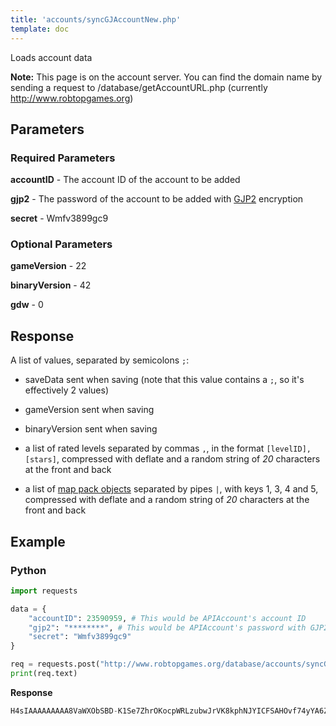 ```yaml
---
title: 'accounts/syncGJAccountNew.php'
template: doc
---
```


Loads account data

**Note:** This page is on the account server. You can find the domain name by sending a request to /database/getAccountURL.php (currently http://www.robtopgames.org) 

## Parameters

### Required Parameters

**accountID** - The account ID of the account to be added

**gjp2** - The password of the account to be added with [GJP2](/topics/gjp) encryption

**secret** - Wmfv3899gc9

### Optional Parameters

**gameVersion** - 22

**binaryVersion** - 42

**gdw** - 0

## Response

A list of values, separated by semicolons `;`:

- saveData sent when saving (note that this value contains a `;`, so it's effectively 2 values)

- gameVersion sent when saving

- binaryVersion sent when saving

- a list of rated levels separated by commas `,`, in the format `[levelID],[stars]`, compressed with deflate and a random string of *20* characters at the front and back

- a list of [map pack objects](/resources/server/mappack) separated by pipes `|`, with keys 1, 3, 4 and 5, compressed with deflate and a random string of *20* characters at the front and back

## Example

### **Python**

```py
import requests

data = {
    "accountID": 23590959, # This would be APIAccount's account ID
    "gjp2": "********", # This would be APIAccount's password with GJP2 encryption
    "secret": "Wmfv3899gc9"
}

req = requests.post("http://www.robtopgames.org/database/accounts/syncGJAccountNew.php", data=data)
print(req.text)
```

**Response**
```py
H4sIAAAAAAAAA8VaWXObSBD-K1Se7ZhrOKocpWRLzubwJrVK8kphNJYICFSAHOvf74yYA6ZHgq1daatcFnzTDD1fH_Qct-9fN7nxgqs6LYt3b6y35pv3k9ttntZNHzVWv8j9uzc2uZ7cLtOkmdxmk5c43-HPGG9xdXuTEZyCq5fINE3rANQT8ltL1NahtqNFPS3q61BHK-sEOtTVvs11tai2XzdkqNdFkclQm6FphJSn00jtL43U8aRR2ENuDpzuirxMsp8q3cYNbUx2dVNuvj79wkkzI5bptj2tfpb5boMPWEX7rChcP79q8W0e73H1Y_ZxxpRwPDSdh7PwOpyH9rXrzP3r4MEPrr25EwZo6jvzqcM0b5_9M2ad1pPpt4_TJCl3RdOT-FHjivWfTmwzDCwLWWTQqRR5qHgvKVWt07JYp1ttw12c5_qGtFpqG2Zx1Wgb_iqfSn3LYpsuGfdq032Zl1Xr3unE6T_VVDjO9DrguFnPn5-J5ZT2Cm_LqsHLabJO8Qve4KKpOzGGyw1uqv3bOFm_jZsGb7aNCDmbe2BP6tdusxUiAdKJ5ORFuWk9cQc0TZ1U3cRVLePbOvoyHuzB8XfZo97FO0LHRXhQO0e14RKuToJTaJ8SalV2RqnM04l9XIRnhxMiIP1AdVyuDs0_R4YOcptu6M7wu9CooYMMDUVAYoYi4aCIZWoS5YcvjxHzzcN95zK7n39mQeayIMssJeoyK-CJiSPs20JkXJ9jNHxY-uKhngVcjl4wyOdige35nilwPn4_uBLBmgXtkJs2cWc0JbbvNcWDvgWx0IQY-3Z2xsUde9HgCpfGY7wscF3zV_tAHBIDuvRcJdtl7BNIEEGwx73BDqMwiMh_16T_lT_L9-mP7wioY1N7nA3tMTakzCg2tBwf2tCGNrQd5NIyQbGhY195wTltaKs2vIuTzPhaGN8rcnHUhMFFbIrcozZtzd0KqCZ1xpnUGRWWGpN6kgYuRzlWTYpI1ebLx0VaCq6oA5zPpI5q0m9lHlcrTMpu1Z7SEYE7XDhGu1ZV7emOs6cEhHciYFDHRsCgHkyzLrSnZaIgCGCIulfBFZ0MnDYogvZE0JwIWtNVrTmr9sbX3bApnbOask2mWlO2Tfpsi8aZEkFTwtCkH3oQmibMttJkgivX9RAKYGiKyuMsgYlgrq2xMX0mX02DXqomlW4JfOHCJm3jUm9Sb5xJPUCHRJgO93HRGF9wY3woB6lA_xcVXR9XqfDHUeEDKiTCdPhEKms6F-yzID0ZUHjhdN026dN1MI6FALAgEabD93SDSTVJJqkFHuTCPysXlmMPJDw9GeE4MkJARgiiY5_kuB6kIbiwS4jrUy7BZlPDMyXNJENCTI1XMs3YqjzIrzrg70LuIGpR1qZPEXRFYxQTsrIW2oL51n2-I_Pr6nlXZIN8dHg8ByG246uEdAg44Rkj519UTuUDzF2-r3FJqqPy2ZiT9eR9Q_LGapgY6xLEdGYqkhjmKewHUDNyHkPlBoNmnpNVwKrcxIUxXb6Q9b5dBZMJ5Ma-tNMIL2kvjlEzckpA5Zj-qFfP0XmZUlLJKZ8mzJ5qTc6RcztoiQu5kuTnCF-0YpYzmEOvjMKRpbicQ50IPOZdy30Rb9LXYbdyz84ToaP3rW6pa3ki8ceWhIBfjSxmqdwgKX_g13hVFsZDWSV4mJPzVrSO5dNxi9RDnKjjK4QdeneMlZF1LZUbTER3eUy2_75VZUKWCDX5GRQ0Ha7PGFSCGOIfkhjkeQpTPV5GVrpU7t9nId3HzbCHc5J_dr8igSZW6g5uJOhybfeQmET0abKS3ctKI-tlsaV3ytU-tKv6aRLnxqzcpEXclMNzqo61zkEYpYQSJLIT9THJmI88EY7cLbur1SMLaUbqP3M5sD5BNhCXdGsYL4fdLLxo-jq4HWGyBSiFFGH5i3KHXOBoTtfRmJbDRFojMv0DCUVcLeN6PZjmO4b5T3iio-lsTrGSsTU2RfjMq4N4KsK2w7oyrCrvILBnBPqBPQfgKYj0376IDuc-pHXkrjJPdpx2sbul7r7yLUm-msc3Q_m92Pnk-3--IsAXBPk93y_k92J3UABcSwFwJQXAlRQA19KlIdpCqqLMVh1A1ZTx2QFUXVnK6ACqrpTHnibMoRZRUm62OSYHBaQ5ikhszrPH6X4pAIvI1ompYBE5OjEVLMBpl4NYHxRa9111EbHJgrjvO-6CnZuR96zcEffsCJEE-j68YIdq5H13ucMCa8uCA4GI4QrEVffdkSIiBquEMwFU9ZWQI-NRCeGLElKiH_8EUDlTMgQBgAR4i0oTz8Et8DijCYNvrzOhT1N6LEvx1xblxIKDQG1zyylJuA4KzRDxz9PnO_CSFuqNp16XvxdlsXqMq4wcVOt-QZM8pR_E-TI9FBOy4YnUF9X-Z3uujSdpnv_JZJuciGpky3Wb42_aw243h0Nxk78BpH5jdTEnAAA=;H4sIAAAAAAAAA7Oxr8jNUShLLSrOzM-zVTLUM1Cyt7MpyMksLkEVVUjPAvJtlYyAbDublMzkEjubbDsfH994A0Mb_WygEIgfn1nsWFQE5pco6NvZ6INFwaqMwKKZdsamNvqZIBmwEfpgq-wAmIGBy4cAAAA=;21;35;iFBF6XYW4yERyTFwVlqieJxEnVei5DoOQzd0P2xl7X9jzQPA1ZOex9dlK1CMIPm2_r5jnL_597Z29xntb9Vlf29v-7tcbf5dLsd7zvk7XD7rzP63ddlX63_vo1fMOa5-1859n_03uKxH5vDbev2fqVe8e-0x8uXR-_LlrOFMvfjdp97hl627dy7b80x_oj9ttlVDO-M-47xcnfd5nsWf37Xa24-f5AvjN7V3_HXN5-z3zeWt2xptf56ahu-ufv2yGsHcZ3mWoz3t1cM1hzGaHn536-edPPzM-rhGfu5aI_OtNajRefVmZwx-2bP3eTT3d549M8t7dp_1ifvW43v-tfpC_XzUMtUb6tl3ZUH6O98agl72zvZkpUerb18t5HPedpp_N976Hz_w3H6z3fveN6_ojQ1nPO-9o_ZArxjPu2em_9x9m99cDz_9avBPZ_6-bKsW_O_VTGuJv2fbs9jvIrN3j62XvTW3WmV-9tRKvN-cavZP42e1kLVwJojxzpGZvmOde59aoDbq0Tm-oZ07dx4es32XczdT2iiqmMf7_NbK5Xe1G3OHhsc87fWJGGO9W4Mrwu3nud875s0xqFOyV9a7jZtX9HVqZn54v4N7_Kd2tNZDPxy1l_3ROCDC4QP23FWnMcM446ycsLft0bNpfdSlTuOZRV56G_RWZ8Lf7vtZ27fbWe2EMnY9rg8WGY33-lyMXUdoehh1Glv77hbd69Nz1uE3ddY-sXRa0NrX5zsMNb0rsn_HM8b0asyabPOJHqtWqekb8_S9PPp5e43D31gc6frZ5oHXbGfesetX2uvasztWnp21zh5E_X779BbTOUM08sw6u-d7tvf5ZiWKIF8PuIa2ThboGdvEV0xhPkffu099-Ojhycl6s7CzWFOtCtMes0gur1vPOR9za08tNNN72-3wOS7Pe9azPzrbtd3-4Hh-m1Mb9f6GN4oBevFHkegy3dYE4BjanV4blR-OYg8rBDP3Hh-F1vaNvK9IuKjOL9n18q3lL65U_9b7VhH2zhyLY9ZT3oDTz_IOzrffne2upYap-nqd_pH8LKb5mkZrcW7PDOaEw-olY59mvl1Evl5T0qyJb5_HYuXn-sDWeo11M-biRitMoTiPqaeGUNSmPVxFoo83fBXLm82Xc57Rv0nB0U11o8FstYy3KLdZ5tTBDOt6R00pcmDUIy2rLwptGk-JgiaqWxw2n421dltet6LV3V-Pslj_44VYZ-3HR38Vy1yZ5y7CDn8ZTzthwWu-iFwdqVruzbLWKhXP3DWGU2Q26-B7CJc1W6bDkkV-7buKefhd-xR7ZftPf_YRn6lPsiLcq5PbJJ6KpIrWGStHbUrKL32dVYZFFw3UX8eG17DctTynnq2rdvZ9nhzK2otuMqj5vmbcT7GkGR5eZ7wEhZby6SV_YAwlXOb7-CjvWdLFUrTI-YTt7aKjsJNV293Np0qMtOWt33Xo-3ci68Q172EJ7SfUU0y25LYYYG1QcR-9rVgBR0IEoVNtvjCLjXQJzF1U13LCSs2owxLl5Z5PHUDYvZDErcmVUpOH5__B1Vo9O9T6PmYAJZH7c8TgS-q9s47x0KrdohtdloQ44TJIwfua1uptJfs9vSIa6wb1tnuLKCzY1huZWyTRzNTZgD3EDZ86nmySv1HiM9NbddKunnhL5l4rWaVMTTQGCbASy8WqNJEjOZiplmx5vDunVIZX524he7bpvH5WwjgPn_3kvN6n6NCTuo9Uy1yiaviSE5vLIqz2m9Tju0V4t3GeS8QUp-B4lIwtSQeFlVy5EFhRPxKtZtw18FvUFIGMHivJU2SAiKnPduQ1Z3KVfvBKaawVqHdBJevU7j2w5NJ-933Nz04Jg24qO_O2bz032pPpF83tiKCK4kqMmuJ2MYpzPurc0rrqzOy-2d4xJbXrar4l0h-IYsJcDqOr7xT1aPGely2VhH1qwqUDaaKl3Ozi61zWo6WEQ6HF3Up5M9crihK3vBzlq6nU2oi3SESsZ0YulFQtVmRRWootxCy63u3j7iWtS8573pBAC2mUWC1e_12XfqOVv0Vcda2Z310D_Z6YiEtYVH2k-DOMqRj5GjmLpR3cN0pFEbyVn9JiSzRbhPTS8t_cRePxcS_y84jf2ryc4Bf29H5KYZHkNVmX3jE5n4dF6zenD13CDLWU4lJZLUTrugwEva3kR_MS1j966SY6lEVpRVc-qqUbdLPAy9HwNIqGWG4fjPXUpL2aJRi2BEcZI7U1Zo23OFH3wa9LlDW97dwWOY0SL3LWID5hemEMOu31strIlveW_PfP6rT1bYm1i-NPRGzt1bN8kMuMKDpFL68Xldj8-NtdZQ56NLU-yC4t-2G_9V2U--gVRVYlBEL_A4V_aQzP_yeKmfUc9YlF4yf6Lo7yewKTR0_0kjyZ3QvH9JQmvCq7L81EK9Eb5-TwAOrGtz533Sxg7U3vueSZPNsxH0TxNcxvxEX9Z_ly1NbkvfXAbf7wqs0VH-sPpuT15WZHPcgaQUyt0mae_Y296GM8kWplRJsa6wgw4GlGzTSW5GZpx_lZrWWsC-YxY88VURVL0DDfWpNu-jml5zXop05MiYDmsRe9W5rUox2dkJdBKeuEAotd9ZXbdVptENWni-O-Xooyul5_jhP-vHm4oUj7K6Wpn6hur9iKV3Ng2uYj7J24yihtLPN_Vy2j1OXSfpbNZL5cpn09cEr0llGSxazvDW9uEcJ9Ts5aaXw-VKs0v348U5wQ3jtp7f27rElrOHWJqtl1OW7UbV1PW23oNMVor4li7xnl5GFoOvC9BDyyubTo-hqiiRe8U2p38ZmydofPF4Iqps4polrhLiUHpqQDhn-NXoymRP6JD-A22cvDy_4-LcuOMrW8UngfTIJ1Fh8ZELUixZRGpHUfMfTqNDQvdakSqFOa2ltW7_5RKLJYu3nq0f2xbDRMrVQRx7RsebvM4ZzK0gK3F7g2duwMB6dEtKMHOSRiLYvHdIsPon-m4uDNtu6KPW0vDxLxMfG8UOvIqSytafvDfc7f-StbJopGCbsWesccRW-rjcBzFY6zuv1h-ARwGnm4vXvV61eIcF-WWvcM7UXpwiPyqFjEviMP7CF5VOZYg7N4Ie81xUkZ8tEqVlCyLVtVRPSECxUraKxCDR-ZqV9xNK02lKZXhJgj-9pw1BtQDR7v4Ct_mp8oy3XkDJUIevKOooFt-fCWDvK5T9aN8w1Bih4i0tgY7lYvzuneCt4LPZgQi9Nt_2zCpz6XGs4Tu2jqvMWphC3_Hp-yWTq7taL6XfH0DK2Y6c1mFRn0iOOyT2z1QDo721UEtW_ERu1hM78tdr3Od9mRxl6KvXHc6M11SMzIa7tqa2zIlIhZ2fEGFwoDxIf1LdblnPiJOt_yP4wacPuYZT36HYLSteb75NmNMT39s-Kc0lHwcslmrsHUgPR33Xz9gpIJuLBsPX98vsOl1v2-Vv_PBxGOFZWqrotPfxvduq0T1NEiWZNj6b3bDLC0C5hlHdbamOYvQ7bLtnjnXouHoWbR3wyilsRDe3H1nMiEkptm8w2bWAoRz573W57avJ6FwLR6PPYi6R5aWmghHnpxrRBNGZsralIpM-uzlSa6jT9X8qqZz5dN-9iaR5WvrfEgFivvB0oX97J2WeB87WC0RySUasDGaowoed_QSyez1SizY0oCb-ygZ5ths6hhTnVmQmnFFEsYoyfVG9Cv_IaDBhyDoEjKInyjtM6cyndKFp9Vh8C-nDribfSe4ZQ9azUTt_ztH0XU26IE1RlZ7QklbWxUTam0pOXt6qj9fgCN_DusNY9jVy-089po7ojz_fyWArvL3I65aikeu0ghtVG8bMWxUSJzlpi6Ws7S4R4vC_rpk2HU86ZLjOPePlJB4_XwB4TjzUFZ_-3ImsOKGT6I8H0IL8weDdUmdq3Le23-4r3FY6m37RN_UF2OG_kmprFzrMqgnd0W9IsXDvOkJMvpzX-vV6zMrl5gwnswrdrnXiuVu4-oB-yJT-DmnGvdyk4p1a2odBVb7zb-y5ot4-3b06KEluGgwUdM1MM3ZPzIo2NdrNtWxHVW8svPvrWll-NR01o4UM2fytqL9O94kL0OaDtes064BmMSj4r5U5kNxdU9haLRYhO2QHe9wOpFnaITqpMq8u3mgZeL7dXy2n4vEVKi593fCcblL5unpPj2DiLbz3ds8Sh9DK60NnalVnFPBw1qBBftXQ_AtrrVL0yB96Py9dQ0m6gSBlQvXkUBj60XgkCr2RAu3YoxlP6FFRjWy3qeSN7SHca3QTAwOegnJGuvaSt5XMZmXMAoc6xfmYFFyXkFdkd_fbIv3DMfOTj-2W0CKX64lLeJCaE1eWEJFthjJd7RpVj7ZXVoYbjbl79F6-x8dqZjOrCfMN6RZyd2gS9LfbBjty6Ls0FFJV5Gj4Dt-P-tLZY6Mx3UQFt6FEtU2EFBj5JVZWjfTIwAVs5oaXVhJqWJ1G54i88pYWoHeqm8LZRR8ocwlPUPlHy-W0ZQC5dm-ae5W7_8V4s3UCpG7uJW0ci5u3yWhv7gu6g7w-_FlZafvZJQEh8PQlEhv4PXSqZKzReT21tV7MMeHo5lD_kOVjpCuZ4gKtb8RB0NP1yC5_U36rLJ31oSsLi4j-Mo2gwXLC34STiu9NnxDmuhRZz7xoLBg_BmsaU66hUl2mCqmhwb47v40czDCOAcH72nob5-Wj7SOgy4pJiPbB2XJTvrcHIUrix9Bh3QlNG0qBpCnUCvOkbjMauprR_NHtCukN92GLDeFp_tQcZHmy_Wes20ixywB-pwljg5n2ZWA0OZxA5deBu1DEXFxR6speLP_zbggW283i0FSq2Elh5ojyX64SPFoIYyx2eZ33PsYofkRvTcjtcp4y0GNHhtUfo7bdPdEgpbMfGFsJCngWDJ3VmE-X5KXmlnRIrkzi2t3YrJi2XcE_Wsn38K8YMOfOIQWJ-O1wmGrLDsMrb8LIMdx0N4UEzCqtYngjBm3zx7MAvD_2W4aj0W3DWLxwZYXvX5eQ-KJb8Mzae0ztAwx13iuFpdlMMczRJY0RNRhBpLtjrYgfn_gNgvhvuGQKFVtNmHd61G9sS_9eCyHVFgCX14IUq8PaatYgSfiIbb3CzPXTdsdg7ssNw9z8c_yjCNplFmXm2TJ3QwwEwDT09YmaMJOuC7nP27XHealRRLXnZSHlF4hMGDX-M7x3UwEgkft8drUYNf4rl4LItUHBTHiHWYpa7KhHxzWZLOVMUbDNUowdH2-hzOJZRkw5cJdlviq_XPjffADAu_6J_DoH1LAu6Fc9MK8UCjtsJEqCc0XIuyY-OXbMIBJCZWh7u0ZG0XbousJbwiDrBSpIYPVMkAXNuI8bdEnrj5LrrfERhDHJjBHNRXdv7g-OzQ7yRULglR9IE-CuMsGwbHaVYLfVVsutj4zpYgXuW1LL47fxbewCn3hXzLbt1CYRAzwXD5W_LVvxrJLab1_apsqB3FtSw4s7IOkORTDNC67Nbj8sq2RNXCvl9ozLyufgVOYhFx4sgAlIDYyszbq4fsirK7WVrpV2gNBO2KTSjmQwC9ZgN3LMZXhysuTGyTnJFGeE9vYk7ZCvxWO8SM2SpdT2FJxz1e4n4Sx7cY7fzwPkX1rw_ROGggviyq710xx_rRG-lW9JZQdT3wRX3B3TzW-F8ZCpnjRVBFZLX2ubbwrk0syYWtOeVoKy35fT5rpEhvd0uf4rEjbpg6Sy0OjLJa7_2CGnX-rTki6ezhLd52lz3gl1DLo9goYXFNHpdTEAqdAIWjzTWEuusADEHT1b6VxryyC6EMim_72gp_xech-VnSHDtJA1iYVJHW2Ck3jjhQRfEEtx6NoeMXhdTq8JQYs-ZUNgYBlSKFsmeh8OuxHKN66iaRZERb6bM1Sf194iew0TRxqvw2am6HwPBbWLyeY6qoDwAase4H8MiLSYhXXi99tj03SJ8HRRSLBu3xeX_248D4j4YEPXliZY5srXjpVZNAhHZ6ltyxajZrZrFG9yv3gvdfcjkqHYEL_65Yek7kJGBgkTYHqC97xmv7pnWAEkHvR1il8R0RE7bJ80VMS9sVgTAeFCDRLkIqHLD43z6fL7as4I7X4ZYy29rMAtf5XTbtSura9u-wcbuOOzrzJxWKmIZdAoznZF3HVoBa0yjLK3pcXd72HRWs9Rzz84BQ0ezKvAzAqBMebB9S5tlWueqJBxhTUR2RsmuTr_RvR1QFmdI6IJm-mAZTMvMrKdfeRMBZiOJQXkrcDzmXpWo4GC4ZbN8kYaNnPRI2uMMjuM-2ljRLVs_EXYoG7qeUT9Qsq3y3-W4twVh2MWFujPGdOjzr2bW6mxW9rJi3dT2PIQh1dxnMsUAgPvlW6QVBnLDTJ56CYqX2PCNs3ngiu7y59t0cwSsZDyiJZZ_AwxM8KzW-N0mT1exlLcG1354B1lG833LWnjsQQUxjf_HIhoUXeiTg-JoIaxbz-2FZC8YO1c13GUdBdGsZBVYnSYCdZa2oR3t5CZ6HVkp1K46t2zXcHU9bXQ5DPHGaP3FBTZySK89OtNjuy-GYTF2W5pXjL2-nwyA8amzOU6rmZ6RN8HhPrLgWQEn9jKlkemVS9OknDs6diI3x7TIAp-Wx7Y3X2QPCjx5SJnZtnl2LvG6MxlLHuwVakeSIo1q-NmuQZdYS8xUWr8NVPbR3y_n6nV0z5YVcuAr8FKew14Swziukw6p_tc-GAHohb18JpecJecNoPDFiRfFTdVhjJNC9yP8pB4z8DhaNmPR-oJbGnoKajYBzmlhpaDEXQKaEQdWCrW-6pf8Y4Fmbdp54dGuJUDSbL8_n8C4tZGb567LFU1KTaCercGsRRgjtxsxo4HyM5-C73RH-UozW2VrHEtpyeBzv2hOX0sIys7kMgLJ_QLnnvR9x4acw1yj29oQod63J-Whn4mwySqAE1JOHS1qLu9au7RViB6thNborbuTzsgARhzwvbtbYuHJiS3xhnJiK6ucoYRmapNOr9RnzZwNMeaX8vTMMkithsYDWDl-izItNAROzDbBRr09UEbx2fnEN89M-N6RmrrqBiBh31IWPinDpb3YXl-j44ksLhLW-TGjE-tT-BSPqyyXKI6gRjTur_XwcBxBTglkYPg6p1zkcbzgOeBjHuLE80UevWNK73y_ccwGIZx4GUb9684-NPPjEoveVerU-5-0Ehh5rDgMWtaq-LaBuzQpTQkCD-u2a8tcCkLxakiK_4oAMbAEUHKF8cBdZ03MJQYaZwN2ztQfLIMMtprgc-tgQhVnPBuS2PtZLFNN3wS9m9p2vdMV7ifFpB2rxdoLSEOD7DQPgZHZj4itjyLX-b7wKANxy8glFm9EVbxFlH9PljVujFJIv6jVgRAkwnN3QPDTgmkYULzxtRs-CDT4nQHnWP34A_DfZuKMgTj5SDD5vrs_ZLsZ0_4k6MDufKwAcXXxAJT93IttlTT9xIG70WZ-wi4lr9lFM8kyfDmS4o-d19xe4IQR2LZuwCT4f23yJmLPcpZjdQArrYRG_XkzEqH0U8HRbZcTD8ExqmE3BNS1t3XM4_xGA07H2so7254kq9eH5ABOXeefVHZaeJa8j9o0f3d4c_2JvSfoUAQ0D1VgMfBy_V09DarrgVEHnLvlr9YpxPwfdrZdEwOOPNMT84XR2k3WNEsR9BlqmauJQd4OX9ztwPsmribT63AQIxIRJ64ES4Xqg_ozqppUroa6ZLsHpbfkiVGRvQ-uTAdfDeGkS1xwPi_wRUSma8YaOpz8fiKXe_IA6EbodgL_Wgu-hljYNaHC4Xv0OaesBSb752WKcWnpQMl2hJKybrbBuEcU512rcegICZ2CPbOYJ0F7KFjZujgf6CRA3f2cPY_UAzi87GXEYA94duoue6IFgrHT_DEvbcu-UQRo2MMBGCCd3iK_8fBwD61oTBP7yeojGHflnRVpZxwE2qbFeqzjYNpurY4ZTmf0DjtuMd6jL4sPdoyzd2ciFZ_P3lvNw7HLk2eeub0uGHP_2YdeKX0-_3mCVBYU-zmpgmEPuvtr2Gq8_rNQjbyRG-8o03nGTOlPHfYHRksuXIIK9sDWgqbB76Zn4Kvwx6Sl-mZAfWqnSw6f9hYMY0JJVgPreuzfuBV4Ai0MGFS_XISztIWiRUQTWW4itrOWneeSIzaw0YRvHqIcish-TBPw8vkdOolkDyEnOTW3GsVOXy3eZTEtbWYmhDN5mtCP5NK_VrXqFOOrw6DAYNNNZY94-kJekFQ20PbgbIvQPyqbmd4GrZUOFT9fLyrCyhC1Cu02wRiIh2Nss-8WsjXGOU3yI48IfWkyoWtZmRj1Q3RzgGKBYTzN9oZ0L-K5UCz42amm6QDgLRIJ1sQdlLkitOoIck7CH9sBLxI_ra_amglFt4QilpROO6Wb6xbQ14bYGUXVxowcL2AlfQPZPdIFbPDrH4Zkx2RC9w-hrzPWEsOttJA7El_msb5pXQL1wfxzgfroDnP34fF_mHXXS1nqad27jM8o5ImpuBYqckp0VuBjopmKyNvwKBZsFgxg4ihwlQfUblu9DGAUx3noAPOQ3oEnWnX432uezLhb2kgPActVR6hbwxWHveL9g78Vd5WEQZF5-x1YgVd-Gaby5XPv9DvFp9h3U3ZqH-As-FFJV9Lmz43yvS4AAfkMpMjZDRxfWWXNiQJZzdSkUmy_LWJkmgMVemhxrs-3KGyhfeyXmd4jJDpP5eyNVH0V-pJudUjeeaClFNi1DL9t7ZsbzdUwEphIzHY_XXNmZhnGU1S6dztApjFjFlqUSFNeNuxbbPNKf_KouqQnSCyuHj5DnZ9yCQgUOvNSzqxmBUuNar1UCgmWYiTxbcntt8z7s-PFN9PTwyaLj13hk0AfTBnLRMZTjXd5vyAoX7DIcu4Pkt4oCWa0bipgLX4LWp7juR7py9JktFV8bMfQHmNyPO_KIM-xqv59mmEPJ0DIUfcjKTPqyrsj5CVSe-P4a53dCCLIKh3AVaZCrFnha9-6s94OuEBfBB9yyO6NFjcGF9KcUgYecmlqDF08Or639PNe4uIfUWYFPCcIHE_4AyxAQAszOlvd9FR8Zn3ur6N6aADhXbCtz3Pvu7_gR2YoJVLpMf3-ntZhGjkED_26Cr5EN-5DX5hTn4QFczHbHBqjmDVv_vWREksNJMH3N8uoA94TH7tFdkSsx3RxWcJlmKkVS3UlTpbKS5afLTnTssyjBunk8Jf7Ht3OT2OoM6e4YTQMqjCgCK2xrgyj4_Shzvnt8yYNoscGkzXdaGJf-XaJt-tCQMGSzlDCqPb5wucdiFLN06zQuvG3LbOBIkc5E0YfjOXiuU47L6MLP4GnUwRxxktTqHKxgidQHHEAsvobHy0-j1sVneJHWNQryB8anp-ExWdpqkoSTLlWncl0FVVFQjUCtnRckLWIQQ6LeVVxCvrG6wmVhjlvic7SEDepQ2iRRDqapB8Rvm5-2ReCq-1WlyoxoKYCQrcMSb5I3lvjO50S8zuSFnkuu7DityzjA6NcW18GzlTVwfEZQ13F4DWOD_w8nxnE2-_5mVraN87Eh8eu4_CBgNaL94MkOV3uJpMWeJrVJ64w71pwK9Qin9DTz6d0ScpLxarlRpv57vq1aK1lJ9cT6GCOwYSfNwo9-pxVdqs8Ip3Ht-a6dUowv5A58S0-UWDjGQdaqjMf5bCWOimCyCbgq7X0duILux6jqcDunEJAIjs86bVgH9isN6dU3y7nQSaTAzDVypHC2O715SHOw1VEHPxhrcjeP037qC1-dgMHh6_En4-iRzwJ2EIAS9tcH1i_FQw5svQ19wxxjngdlMiv7JpEMuuD0Z69Baa48TpqLjs9G-7BMIWbmvHcyqpY1_bIgXzlM_hRAaHmgPvzpnnilI4kpG2AqK4Wk7W2CW8SWLcuXsoSsksFgPRxg4dFI6tllF9tAWzTmuuj4fh6VQeDtkS8HJBDpqX5xW5-EGyTNfW7BQ8xML9lOZvVl8c8QQ0mqN4CAU8NoP-TDYzwES_jYgzw2qYA2vEB0PbIl6-7G4yb63cOyjG_s1EUYSgY9n1LSe_asK9FZ7z1QjsezQReMRKXul8bItH_HgTDnCeQNK9tgR_AOUeYOsFe5mgapFPtTjnCljPCZ-tnz3y9laQPe7P2GhOcql6T7mcKPMlo0E9IobCAfnMxZ_A0UxfREFkZcOAOsCRy0xIEyKKeA4jv-S-zys7JYj0L8elkpZV9MrP7-n4uemt0bCYHBHevxEFNPbK8W5pGAQMm5xtYN-eytjeHa-l7BYXZ-yyBC4HB_PakccmZSK7udwD5Qyo2Nq0Uh-T0cqqyXYDPAj6wc7dKvp3FJfGSNz7tHzrxfVybIFiOZQEm7JztJb4h7otQjZd371QRZ_BkOyonDCtZGEqTI9QA5kOMFFiPF6wHQlPoPtUpK7NHXn1psr91F4_JZIoHE8a0y4_Ag-AEk7vvx4_V-xFEbHjum1In-fBjPvb7VJUJ8ItlxEJ3fO4bPHb7mGcfzVJWJBANJHe-_gRqnKIdVFB6uhwH0E97WQ_K_AMlAexXQheShZoXzLWolj9lve0ZQVpMSDK5eMRVXUBaIams4_Imr4LF7j1hM9POi0Na-T4Abt-lVcrx_G1iG1xmf9t1Rnj_1cX2QiwGPtROxyOcxJE1zih64OafZ-LJlHuvZ9c8zXAuizJexDZliq64DqiVMZTJolR-5XE0DKAksxj3oJ_OTLU_iX_XiUn59SV5OVOWpfMSPLstWzUGd4I4zrQkoYMnWngKpiTNOxYZGKFSwSxYaJ5GtH5yEN5yfzEO7EQEEzB0qmWT9-nKjAEKsRQJ1Ir1rVI7J1-poAzvTmSeFUCca_GQ3_HfilDrH-37xuepl9YY48eHkwxkSRUTE8T0c0Fonc34gDq09Ob49EHkM5o88OfTZtAamxUKizNybLOwHsR0rdonQHAi54Pw01WJMw17iSTWWx6y1-ECg5rX0RWknl2j6346MZOpTfWPZRzHxsNrCnkcIutDZSmI5oe2Y9uC6QMl3XZbK9PgN5CGEAkohBzIset_7iztM6oQ4EkCxnuuE-rrbroEMoCqW7c4pgOA35JL-09-uR0ek3TQG2Ttcb3b4bMqk1bcn9oQBNLVa-w2DYTMfG23FKoGT2KSvlYsALvZJIq947zwBP09SWa0x8I0VB2MtNx4grUYbqi9jH_77BbXaflbKj_DpIUgEyOYTkiMj63084o2Nlxcb4KHQzJwrCih4WSvCEw3UCCfS-YANaxDzQ9zWaSgCkFX9KjXEyBT8brP52Qfv1jeP1U58nx2svuaPZp7o8a1jEhWUY50U9Il2-HwDKqXCRNTIwrNifkpgPo8t1dKCxrZ2XEyzbWsJi1ogHtAFuwuv4hTZvUoJhQTTBuiWQHeu4UrMs97fvcB1oVIWGVl7nEGhy2V2iG_TIBuo_zi2Vdq-Umo462cCIdTPSr4SQ7jauR9mbtYpfcNw6olmdkE0aK9EcIjnns8Wo3RCl5JxT_9kdClzcU1NOV5MvCWAn4-bYwl8rJMYlbMo8H5tZ3yWiGvHSuUEVuyQnkyQCN6pRHU89C9lsD5VbaHXXn3uyw2aJZiWvYPwyMeIltmM0dTdRcUwMzs8iTmEg5BtC7_EoPY8LpnRljkXHKqISe4Sm3bSRTI5ZMr8RB9QDlMWFQKSZ1jC7v2cuhO0r-vsTMzDKPe1be9x7B4YCihSPjnBt-Tdpwvh4pUDf2jNnJTC7xQ9r1m7TkO4vMwKXYJMuJ9LYRNVsQDFont_O1UU-kR7IRam1Z0kPMPZiW08jtZMiOdTWLD6jiit-NC5TmHEZzesuRPBmR816Pr9XMRlJDu6jHHjkhOcW18uKkv5xCzBVLUTizxKu-8WTOdIb8XgWUFTIPG7nOt3A1R8MohgaxnaXnZQcfdtIRLwi1YwNime8ydzhh3uJShZL5sBDZS4_WEE6qdfXNtn8w-83TTYpy7fxzjsCYjKAJI6RUTnP2lwyYTWw7hSwuwXOCSLuyKRM7Nj705GqGrjWc-Bhc73-518GRZyaNRb4F0855_GA_cMD6QCkuUdYAdMKf0OBKkHuoyBErM6zxOhuzB0n-x0Wd6fLt-_-G8trapLSNt67wpzhYJeay6XVKHujSxWZJFamtP1apUcJm3IcoiQaYKGk3i0KzRw2b4Fv21GKlOIylYJ_OA6DQGJ0-XRujI143kq1edmRtR5M1WUNjfD1YqnDbs_WIUZNyIxm9d-I-rNLbsgSOJ7VlYNXcZkTHUJQ6kglBbFlMJtUWYGs3iv2RqSfJiky9p2WsQighuILCfojasL8_9mKUrWLctA8l3jEOS2StnpCQIDzYtVx2kF1_ZKP3bCi_C7zaQ3EpEED9K8TcUEZxKMixznjRRYgNDs9yLpLBrYkKJukgTjt33OFlLOw6h9PN0aCq41aHZnGJ8HBPfNMZXBD3zMQID0iPsmtXNbQHfbfSVkuK2JbCFIRdNF3ED55d0AgZ2EzAe5lT27fX4uakW846cZrhYwwNLZFUuNhukKL5Mo1foUGIDGuluigKqHEsVURAo5EaT2kT4AJ_1h0HaCffIzYvR-A3X1zNLr55_3GG_FzpoMQn0R94QRrEfju_O5YkZvMF94oUrJ88OT8EX0ecpqNK9VWVvP6ydwDoRs0MA9aUBxTjedlBdxMih-xWRzwdxbLE9CvbHwqb32xLKElsJwQdb3bI3MSV0e_SFvo7SbhTkec0tw8g8ddJgUCLJtOql780THB3yVAQNb1hovgILOvQPa2-zthwV_PgmZHO-3Cw9FJK_uqjQjkkflpbJ5xI3MNS8gIR88bPTAICQBLHnrvY9zKRjwNb4LiPVjPzYmRzvhsECy7IEbVK-Up4NpxLG1qKiQMC3y1TqLYJLGVxJvXi7isXzONYZXKR-Z5xHD0vUL2_AwlbN7P_1N1Up0m0Rnc8hDjtnyB8sat6MDedytnwKPTFyUqnaJs-BVObbrKNMTGNZSodJwfzLIM4gyXHfUrFdZVpboLjgnFjrxQfoVQxUdBxiX89FoA20YpeFSWMQ-E6pSvGarJcVmDuZV7Hr6C8fwCfxmzTKsvor1oZ-pikLzJckisQWl6mnyu0xhmw2rGXyjNygF1dJh4q01D0Rp77582msbpMSHkqXMJCnaYVrsz854y7Iein3jm1321VPP8WTRi2Eki55Ktc1-9AVI5lMpSKR55VCZcoN9cIT7JjF1gMW0AUkdkEQI65zMD7tX_OumNuZL8uawB4Qs-mCq6rINm2lYYAGScAnjH76M-bvOIac4byajuOWaFKqczAN60Qok9f6-xCFSlJKBWZctOH_R_VeCWNh462EqNGVKRvAMs5P6EX4HbxvoG8l6sjmTJY7L4ePIlxTh978h5ZKeNSCKHUTeYqxH9h64qGzROrbtCzRPagt7zRbRTYfzKawQPxvo0dFTLgFjC_rCmXxdseeBTrBEKT4F2lrO6JLYx8VGqU6cKrSYWQnaU8vtBCFXw9n2suLjTrWBSTFV2eQk-HUX93lesp5tOT99flWFRlM6oAMdBKkCcMDPHQf8oITC5xMEAxvH6SaLOgEbuePklq71CTpDdmtCIbUMtuBA4d7jcJr8558vUdA2-9TedT4X1V0xGJEPo3-eNCUtWwHeM9WosR377r_bn7eUfJbHckoFwSRwtpL9goqntMbIA73FscM3uo3ZZYBcyPCliIpJa4rgJRkAeH9PrNsTR_S19ciaS3awRJz0KZGT2KuID2_FtN-39HBDJ0GkfUUtFuUCXT2OROjHXhcM4vOpAGf_6lQifnuMTnJja8_1FRBDlvGbOMSwukM4yAbRJl5iD8sisbFF3vVWRhVvKE5xHgcQNlXI7A4H1Lbs3lxAY134eFEgMSruIlPBscGFN9hOfhS17pJvC674uSawX5wouAQFi7Aqmfl5JjaeVXP0CVLIwriOXDd2m-UaqrmBWov_XHPigU9-DuJ9Hr6MXP9uEZK3hbqmzq_vvknS5W6zf8hWy8fnlBfy8TwVbtbTKuag4SPHnE-lZJtAUCiW5sRYbebbon-TGmU1Z4ExClly9zOPyaH75rKJNpzPiwaRioErdrE-Dqo8zC4RR_hFawMwyn7-Oj4nJQBqYgAr_fWBS0V3S-kdkaIkd1iFKquZyhUiCCILQ65vsAot4N2Nyuq3bditFQAiNsdGFjXgqKD98kA_01gMnKVfBmiRGQU7MlcQ6J7rZqFdLXorh8SESdEu2yO-tLDi0iGnrUn179nXFQjqktzJPAAQTbMGOGErc22yJaxnbKrgetf2BNcYSjvrc4yplKp-djgSFvI1-BWPYSmFp-cTpGnksILVN6iBQ_WEdgCpvjmWJKJ5POAqZigAj1v8LTgMHSOry_malWygDs9HLjYAzWHwlLP2i7ieAZNFCaf9vldi28fkYjlmnIQdHG9fIEgdZF9k_hmJv3A02hYAD7Rjet7zRZ7ZuH5Dp7J1THoH6KPubhxu41Mdng8TJWKIWwfszpfOtugAYL_0gnJSH41a6I_zqUhnC9xrP4NiaHkJ1UNkMdQ5eqaN9Q0W1aok5UXnzl1QSObId4ON913c0Z4ABqedAPQI2M7UpargsEK8BVrwy0hBfX0myX-0JK5FFCBUGhiZ6idfU9UYnaJiXM5sKLNYdVY052LSjuIos8q1ukv2ru33zjrq0wyPyMBwYHADEbKI2YTsXcIHb1pzni117YYLZ1Hsurl6_SIn18Z7kWtPXfwJn7TND8J89xAkTHeaH64-f3IJB132EV9H_5jcOsmMKMLaNz6prdIwLWrsMBjvVWlzg-JW6YJ3RRstXvdJYZync5jPN1nwTLAs0ZkdQyIlq5KqLGu9P3pq7imxqRb080rJTtLZQeX07hzVDNOznE_7lIqxY5pomZG24daqr2Efpn73hDc8yhYYOn5EISCcMglGqpvWqqyIQkAPr7GdpRbji_ike3PRiD1QiI6_XNuW_GGKGL43BMfghNMDhf9JFazO8Snd0JPBI6ifSQfYpJDGQCDr6vnYpGoxx8vxXnMMtMQbMgLzZzmBAuqahqRdvi7igPrzQ-VQMyiSHukdbMWu_Y37WDLxK9U9XdEEdY68POfMkXOQ8DKJMnul2svzpgYexcqGAf1lmpFDCt2eR1X5TS5XnUj4xmnU6cka4VVywlUpMEKBmMH2IGtBj7UfFOKoWLlmCE5E7gjQ0T2m1QBWb6g0uTCuLV0nTVGkob1U9QtRLYWFzUbIAortSR7bjm3fb1oRgK9_rdCr-rTP4pY4k3OQ3bvGb1KH_bU6NUEgO79ogbSKfKFNygoz3upSEZZBLCRn-ABS2x5yDcPlEPEVPHF6gA01IgAmOHekP4C346WoQZvHLWrUOelkT2y_MHPFBHKMKPAVLwSBKhvPlD8KRqm0pc95U2ztdf1vXvHuaJQb4-_Jp9fNRo4mS3ybPD_UKri8N-7ohmof4QE0fX5EskGR2AmwBNjzoHlfTuBUnTXrRWSfZklx_DkmU99RKSaGOr8KKKxHw3ISoT1M3TZil7W5BP65qS7NXs9ogNR1m2HIlMvwWaQCS3c8lIDmjdZXp2DqvVT6-Ezv2qr91QUsfky4RxRcB38k8EHTGbA6rwydL_-H6CERuBoG7uHHLpxD2QYzlUPwPOkcG8hD7DcwifdTfl00TieijAJjqGkL8NiCoGIChfiOF44MfimDYHC9GEu4qAyf7WJhSv0jvcNO-SZv11HWPRW__QkKHVv5B0sxjsuTSQL6vfYT6aRRgdkUvOlSID4J6A-djQeITn0qK6hvn1A4W7Pdu9Ukx35YUuS2rTEwsna4bgyhEVqeQv4LYEyBIksgYkFWFeCNX4W_MVWTQGRDipr7G0mQexv3EuqC7aBgihNK6rVzWgSXPjpBdiCL6ltfaBjfW8pC8vT4QES7VnC5ZhIH6kYm7l9afsla2sVYeSGtwGmyhCFW_DvtTRHSQw6xne8oUCWCbYJSPXB-BsA99i1QMKMbyilvUZxBqOqWeHLsvZ8GrCKrHianPI4PvpLkCPpKmG1T38t4PezS_XzR166MwyUZ3FdWGQGqsoKw2rOs4ZManJry-yhpGBIqHkpOVd0VCtP9Mw4xr_AWUM8jLl4ObMC1JMainX_-MmOQsLB7VDap7w77PnLmm_H1-_mRURCtxNSjKG3fIQSLbL1qyw2oS8qIWPaDkz7RUUqxfOVaUz0na_1UUP3aVpWlR61XzwQz0eDMA1LbuYD0jLhOxDvYG9buKEG_7F2vn83HRfWFiT9fNOzetAMrlfDpiesSD3FufQ3uJnfhMGfLftTH1bL0SxkjvLgskmTDURT0sZZzKAAatyonL3VZqLc0wrOpr_FYacCo7aZvcD3Z9UM3hIRtDi6umLtAveJyosJk0yXFe4d1WlL5o3FvVQhKJkSZEAZebZCbLiMLBO21LbCoErhCZFSW8pZRyDQxgK6sYy8QeWmRnbzZNrTOtC0EfO4Ocddw1jf0Qwcoz6ieGOnewuUbMOCsmRpgVZzjvOOjXhfmDBd-ThzZi9CH--ogI9IP6lI331ohYNrUzdxdNG5Drj9f1T9U0_N-6jt_spS8rqJljNHjXGNh7Pr4DEPV2_1Ol0JQmuNRPcwrvk2qqQnmnjCaA1psZuKHrL9w_mc4wwAv08fXKBBnxeSqILJEGS30Hudjocf3OFXrgt4oUSuIU39xWZJVPg3-qNzmtRo6XF1_L3rqTcNNugA18ppSKt36Zm0nVVYk21_5QfgZGS7Gd53lrAix5aI_c901flG8YvhJisL6GCfnvSby2Dw5QrzcGC3vtV6F4pN6FgSsXiP7SwlVWQC9VzV4NAaMbzsHKEDx3GisOBLNlJiwg0bnJfgl0XjIfDd6jz4uLsP6Ktbg7GJwFsNylhoqwweVUs3TirnqZu-8rP1XwcnbcFkB4j_BFR2qIcn0OlpAKzjUArTsVLMN78VRwSYTDRlE2xxeaMLXxgZpJQ7vkJQb868jzO207nKF5hM9OALqizX7OeEb0wU8qBN_EhwrmdDtuyhTUpn63sI9nZ9LM4Dwv9lcxF52ghyMXiiOunezUfNpJsrCHjjEeYWpWzJx2s5mbZcw9YzvMDM56AJWSOrwEAzhLoCwYc_nJrfSujW0A_hdgh4czvP52wKUL6NMKZVTRskI25Ufa0bxOmp35q_taZ0A-yCYHTar2Rg4dIxwJdEHp6j9UUedGDN0UDamSbhHy3txinl969GEhQluDEdsjsrCmqqpcejMBi5Tj4HLJ1a0MjDin64Vsz53qRvhfP-t7NU30UkykjKG6ZKFOL2plWtnxlAhra5PKC16SxdVTTjFGdeZxjZQ6T-dSg71wedH9iPpcIcSS45kEtdptrFBBd9AAop_3xikh1xYB39oCTeM4djyS1r_uqDfDFN9lGHusCYVNuIu0QLE9Pz_gKBkJimHQDU0alJ6t0qEqGyUJef0gaPRwXCS2ySL0p539Inh0D7CNPVVKU455NiVVtPDU_vMu0ANH2N0ybKZxrZS229kY9lDexBBSL3OP8VcCXYEZ1OPP4bDfz8TkNhsNIQ66fPzvFCE2P65Q9nIFZwNna1s0ctD6xMFHDdnvaQJ-CLFdJBXx2o7MXpTM6P4yew9HUZFVep2ceNfebwFFIBPgH3LBrLoeqhm6wcwxV1q71JzQFmIvEG9snjZBtd487JfYt8lymEPA3U0u5M1SmnGnDcLoCzB8jfI4vZRXTA638V95yDrJTDv4DZ-q8emB8oGJdkZD3km9ghxOG-8gocysd598GvdGPpLBRcX3KJk9Y3GQl2C6x5qtCcNpv-qkOjj3xEnbZ40gFBvL51TRtQUchPo65Jr2mp6ePLLe_zFwFdeQv6Fdw8wsIvbHqr42R3Agk-7yQ_1LHNJNV_3STkgfVF0xEmoCOUVINwkDgUG7towut1xDR441If29HDXWCEFwhd_cunpnEI9QKdShzhoURVXDHmwLVznOsPvSLudRxVc61nkveLeqBlB4gHJulaJLgEZnVFybNaM27HMtZMUJOrwbSOaixFJZzBhCZmsj-ALSOcySvg9on-S7N6PayCdvFbYEtM28KUcn_krGxZJVTNaPZ7qS9FWB_colvIE8NIeygboGy-Ks6WAGgJbZF_ZpNb0aaJlOUIl_pw8N8q13OsAqTQ0RKv7cRFEGY5MchSm3b94GVJSiwSZfYINvixMjN0DFMG-O8p_U7GWt1xq-7lmYxlhrMenpT2t-25XstUUmcLBvOLjV577DGRITtRUWNGTxXqEHNqj0q1Hm0nfCSlndLdZMTRpT_u4ejH5CM3hswvq3yrbIifbihzt6I5Lvl7qEciCbej2UydEl82Ch2jK83pHHiczQZ1NkR_9TH3aPi5DCNJ3Xwl5cbJzXbYNOi1BNj30R52Ppu5SJVMPdEfyNU2MK5NvpwDH42fp_Kuc70dF57ouMaet_12AbeGK4CLN8hFCMe9qkOs5Ef2TIk9-WXuD2sWj_AQEwkcAspsWGoAv2Be31VdV0p-sP4m60q2G26IhPq9rf99HWWD1KCCL42An_deWd4t6-vsmPkahtujllGNvEbBqfD30VtVE1MhKmVQtJ5t8SHkLSLHbKyt0dat9VDTkkIqvUNrbC8iRUEGMBuDseT-LHaM_y7pTtwNVJHBS-lOcqIi9zAhVl8RpRrkcQySXahpmlHTLEcFv1ZHy7UVbzxyr_TypoHCFTGveaJqu3mwCefbmJji4EsCkT-JVvzXgNwALMyY1S0LfoETUCeJtqkWozJjeP0uJuO8rfz08JuXT8QpcRxJoLHVcNuChQ7lKSHEQyP80oyulaPv8AO6QpkQi7G1x2bBsN9IboXFN0irkGjpexPut9lMI2YNYd6bsOIMY9zMy0F08tK4ZyRXUV9A51LAbLnJCjOQ4lwzPIpbv5Wt0tDj52fv5Y2oswG2anHDrpryKepTmUKB2qh5Ao5BVa-u7PQz3xrtVqke23QENTW9TdOl7iXzcui0ACIK1qYeDTCu9ersuOalISZOgo-_TWq4p1CXgetHIQ6vZHM75hcHhN08zE6GR52ves_rPdXKcx-r3qYl1yHKUAHNzN9Vlc07hof6R3DKgck-OVInia0g49HvFZImPIUWE4UKXlWwR31W4F2VqZKYHnPTQINXdyrydPdleFboGu-b5g2ZPjIAH0Fj9BpSXcK-ybacLQmFInGhv6GnfygtBkxmTDe48GYbeHVXC3UxiFU1FVW7RN7tKC0s_elWtTzoPVYBN9OCw4k5kRqsFlkobZYXHLoamCwWRO-LQHrGj8xlrJIKq7E6jsXrQqlQ7inVPx-jHqYm4RamsxrPFXlEgXulV0_5GZAmNiLhUAX2DWqCenJXLKX4tJx9q2WxxL1Wlxv6S-_QaJH3pY4OHjfVzgLWJd--oAUB2z-MSLEDV02JMQES7vg7hwSWjailWkprbJCpvmVpleGMFXpHzMCQF8alsra6EGtAntgc7s9aXKX78fBbsVgBWvqyD8ccTtZ3d9swll2cFvNOaS4NhigC2kLOReKmXhxjb_SqpUADQiY31rnPUXxuf0_x8lxcndAI9_RHQWOK6K4rYRZi0C3M0pamTns9z-xVfRdWCycjJRUEVrbea6gpAR7bfDFEcSDA8AUiHtZw8HMey8ns9OlJuWnBGuOpPThtdGMzIqOpgRrEBFufuJgPJnh5USw8oHW9rryedtSUTagzkcyZUS5jUguASh_C70FGtM5Na7t2l1s5SsE2vbQ51ssBHMEfe-_VBbbirUt2Bp6mzl_uN4sIKslB82HgS2Qo5bUKdXg0DPVDttglNneasNkL0K6iQo17r76fngGXJVy51s73KchxrfKqwbuVtq_lDHpbtHbY6AZ34PjgGSVweUTdKFUYqeelcHOLOKVgFmNreAHQHenjbDulymAktQsnj5WldJWvovXgv4vVGP-6eLD6wuKaJ4ieP98IbZmY4Bey02uvU6SXjGrDmF0dt1_F7siJHc6VzujjsCCXXnfTaLNQDL7usX8RJU1VQZczT45S0J_MwVf3Tz9RCNPYupS1kdDbVChA3aiqNb_2C4vBvFlT6tZm80vRWyEbnP-tfYmI7LQjI9it9rKkJnSoOYke0oUxaGTYGxTZ66CzxFbx4YIVEvKzpjLxUfNtrR7lNB-xqjdQxmg3Yj4qoynowaxKKi6ytT4mjm1DYAhkezazgkJ9nlo6h-5lddAqIAqy2mjnTZOopa6uRXeoClk1lbpWf03CGrmZKoX-Aulwf9RP06hMAdZ4WlQLG-gQzmfw2g5rA69oHqMeLv7AJTWqHnknWYqk1JvdRbbDKNmkJqblm275M9OnC4hRU7GmegV_jmj_g65fpSwhXXY_4GNags323qi-qfS6GREbQkNr2ZSlQrF3G_3-kMTLJZ6342YsJNhMpolMZ6UoCcy0lSGa50QDFDm7vpjvsH7mEG9z1qFQrA2NvY5D2z_lGN9TR4tFVD4VoCa86WMk1AI5Fdp1qSJlQXoBy3W-mulq0FsTcnD5MUEdIEH9pXxb4d9yIR8akyjvNe5vUKxV-ad8L8UHI2lJTuqlQqXpmHlUt5kgewxzYDvxHPpFouV4kgYBEpODqn-YDstXQ2jZsowlDHqAyFJc2DpH-XFJJWsNsVGz3llAqXuHhJuC2PBuN4rHJIud325AH4l6oTaZiDGUfPDUvfr1p1Ji0aHumyqvVAw1b-40ST5vKN8efdlktH6Eq54xtc-f4Vrz4-sfZS1_Z3Tt4iN1LScXEOqYYpIbLDUEj2-2ltFPXJSFopQoYQAsDAV5fSlnIOBrOiNe38X_6I0clP0UPg3S36QdoRLbD31SY3K8AUCleQbvdsT_evwmz-nVtuQxiU-9y7wT5y-5urvU6J68rGujHC73U0URLWtuwDeXhKzOkweL7tDOracRiU7euJw_TKkcls9gWVVoWmaguvd5M_lT8qQ-VyWFfWDbDDY54Mf3K_LkiX6HqmnzP3QyciGjPA0gBrwVZwNEz6KX1SsvmbXuG2V2CpglaoQtMa-QK7XxWeE_BpSNvkyrbARE61vQJxio5g7QgAex0dKiH5vWhQEoMHep3T9On2thp09VnNv4ENRO2ukyfy2U5TwkaVCdd4hXX-lDn8TwWZQAzlz83EGUjnrQ3tT_BEjvg1tSYWioZmyGUY70BDXt7hWmMlUIoMBn1-co20iqET2OZXfX-oSfj6qYxOFJK6DQ6kHzNqWkCF_ZI5XC1Jmz8ki6oGmkJievi0rac4qms772pBkMJSTUsHfokmUocAlXvFTgRoo1xSh0B9dMaWtCxlTpCSRTlTOttSr3WqCkQa92LQQ9-x4thE1gavnRSdUMLW362USI1BA4uB-nJctDp7rvdqAwu9Zp611M5yk3rqz7yjaoLR4F1lT5w1FDtbpdVbVbRKSKNZqkJGNSn3-aWF9QF31NO-Uao6zFRdjX9u95YigN5Afq73NCYQj6Ca3mFzhrfi5cKH3V_elxLPSrjyERrAPtdwYhnU6OKDdlT0A-tylWf3KbQZshBVVitQCIoYj4MuWU0eGW-mTcOZVGKxyE137kjNEZcHXQdxE3B3pA2vU0KXdAuv-yx1c7sJnXwPIiFtXNMISWDeibdFe_T7pHxYMIZAsbmh2TyGq7E02dLw1eXdGM5xJa7It6qADRUY4sHepNXrpGw92a1QLS71wPk5nzFpvDCkNTEfX2uf0bo2vKlFFh1O5e_i7wa8ySwluYu47DeV2txmjKxWCwCiQpda2ROKWCbVD5Qc24CstgTifoglqsq2-Yj2M9r51gctXXycqKyi9tTO6YbotmwDZclBtBcp0SSTvu6Jhje_-P4Lc9i_utZ6nybG1Dngniylg0EvjeEZmQqYggVyp0nEkK2SIEEJztVUZX5v6-dvJS1ew1gv8QY1BGnvepcI3WF-nVuZwuV9m5Bi-d0C7GCl_Fs9YdtqrASUsHmtBJL2G8fCx_qcigmQyx4SAmoSxChcjPhxVMDms4D1Kzy19QjYGdZlT2YCBa6W1hxAwRl9lVfJLDnz_Tt1jT1biyhmyemasVLNdsqu69deISZ0xPURQhzLRG_0mCYaOV06SOmgNDTL4d6arARVFNzJwe2UtrB0VFt8_pnWJrTjp5ag3m_dSaHyFpYW18ggeaTBoWAqYy8x6f-_Ex3agtY4NNbUHV56f4-3FWBS5IXcgnsnP1RqbHIkUm5QoFxuL12CGqr91NW7jWipVHU7zPBpqIpy5wIELzZz5G-7-9RtUDnl-12xL9-VgvRZd9Oiqkpb7hR_eBR5I5hKtWan8kH9e0CaahS0_EjvgJsMuIE2CETeG5MxX4c3IRExOI1-iW9Q-wXTfHJAhz5XaeGAXTN3yY4PHwX5pDvkabjw0VcMRYkFcriRi7Kmk4ZEHt1t8dGxQ4ydS_ccMnePmIBBIX9DfJpTUK0o7oyX8ii6I4UkNn-2HU1Aa1YvycVdQiRw7OH7IquoX0wVvJkRnT6qeyQ4d9tunXk8mmP3wag64rN0Ie8t0xpPspW97XMllx31aWCqofXkIGC7VCiF9IFGa73DVKAl6mMnGvtCKVEnYXF5d1hDl0dI3QXU8De1KvtMyWTZm7lbhIoiYlLs6cwEvl5JeNmGd7TXLQko2qNSb2iylmUWEqSOMY2laUWNrJlgmrEcgaafFdTGtvQKPoTj8sc7uara1JT24jkU0HMq1M0XHgLxxtFYqIdNeU_LX1cqqVHqpo6WWX6t-uHgGysF0_hRU-Ilip8ojgwRlFfX6eJ2ghup4U9kVB1LWmGOvTZmFDoWj5EAGHSpqcEgqmhDvXt5gb0_LQgmQremTrnkHOya__JkctSbDwIGXsthnk71R3tRJmqz7zzje0wvbZvt8wTV6cGjJPWVYt4rzTGV-NBfQqBM4rv0y6s6K2k40rYVrGqYb1z0g0lKzuAkOnUimll_E1trfJDTr4lOq0NzzSlka9kHx0nv_cfTzlnZeJoFjuKZXOHoSZ62Tb7hobt312GpxNDcWScSryi6JOoQ9cD7XwssQ4ENchrKovepY_JaKFk5nc1P1MiGfNLHTnrLq7mjPNSkNrbDWLY_gpi0s5JaystrcXD6iMO9yHXumCzTR5Pp_c0gHM9kpJ4m5uENWU_DNPqVe0GjbNkyfP-hgHcNT9ELRRXIafpCjJKkXd1IvHrxrYwYdo0G798-ygC672_3a2oeXh3uRUp3bLfj2vQbUdkR3sL4txdCzPdeqlRfOVZeUNpcM18h7xUJalAjCQnmRpoa-2lFbTTn6AYic3HhbPSIAgOUo9rc4NQO1k4Ckt_mPC5PmKlwt9yrgQUI1YvEi2-6hcuIg5Ws4kpL0dpsayazb1JLSQlqlMUhKLOHwW3bm6LH2R7W6nR-IaKUG68yPTX9vap268NbBJ-VThNX7tb4VI2ddw3sZaT9DSYv5rAWT_arlHtyVk_WCrlJ12q5BnQHG_YUPahVqJDI9qmBSbTbmycAEMdoRtOujdUjdvCTSG4_T4ngwetPvw9K7t--BXOTSN6lH3XTcqullEPXFXO02L2mVp_RBqXQQ_kPlFHXpeNnO2omVuxl_D5_fnTwKc6O1Ck0338SBZxJyfosPXfVACxeVPJtmk5lVQqzMOiF2_UmJ8GCFhYsUnW6KEc79VGycbR3SEw5dBqTee5tqXOns3P0qHp2CmCDqHIuPqwmd2t7iZ_GmXRVc8CdKLx5vOcSb9C-Akfwwfze0kwgesHlCsVmi5q4jMlEaZxv3i6t5Pa0arHu70QdYSOW59QSeZ1yBvifN7wMqos2MShXlz7-BNpkg6FsQnHqAikQAiV8hK1qyIAwsIK6cJlbjMaaU3aweXFD9al7uLRFFRSBVVxFuu4IZxCZJjDViGXizKaEm4ybQnmYx1pHo_4q8eDmPPlq2R5HxEISxwJ-HifJkK0FCv9FDZ3Mi8KSLrlMaPd8mEKUe2Msqe9uWIjc-oLcC-la9Ul0dF87Hz9xHFVzflDVJCjmDAgcOh4FUF5vDZKF6xejv8mXP0nJKidtj7vXvGO55MBJXrzlqnWNXHhvx8ag5_e5yO5UqMtoxa9Va3fLMzj7bO1hR3SXbDsWY8pnVKT3OqsqM0GIBYTgOJUIQEQyYICk9NPYx1_or7wWPyQT6moDBWvkcv-2lBiucZAtrlXn2pO2zuFZna9uqoR4Z-tobIJpjIFYJqIAXeV9gf3kQqYk1Z0m5m6KmNsH5xGl9AnHy4FP3JmLdlhli3428NdSVmzL4aEtB-LQ1WIt3-BPraGVyySXjy5TecxnyM14dY38bO665fO3H08kqNaV96nUuYE62YCZaV790onGvYwUVL105Hre2N8Rx9E4v1W_HWvPj3drxdsT_y5eh119SNrJk15smDF4Yb3hDzT79MupMgK4Jp4TavbRa21PXRosPTYiqTmE2SUZfWPS2nys54SczCox1AMVhl3hL9BE1WfW4Tqaw7GsYvQrVlMaxJs6-OYEvHvsz_ybvt5Pi7hen7qeL0Dv6ivOh2hqXS_0qGbEheUk0Ivv73sYKVT7RO9hbxIJcMA-d4fQyiF1zUFGxHnY42cBHOX76I5x3XLRp6tBbZoAWSnCickxGNZZLtIyvV5pLLQ9sm7Q3Xj-d19Try1lFtYDqgulXuMqkY9jJbxSGvTIKhDoUA7TOP-BpxqpprRcnlBMM9PVMBzhB_X0C7GsA4k3Zm3kU60cG27Z2grDSD53rOiiVIPJkpSKaquO6R57PbxlbqthS_215_veyWn1vHWEN8IPyKM_NE2JVIEb-SSSoEeM1U5o9dOysNmZWkE5DFvapdZ7lOLyL7t_fzqVHBqVJfTLHQ3O6kXPXymD7rqTfl7uGUSRD9AUZ6PKxAD-ZQAkkdZ_VrbN6YCvsSrslZtO8yphynb8tjVRNf7MUw6d62bs0nlcXusKUPjTtH4SAhIm93QrWT4xaN_wV9VNIjytOmCFecHabfDvlCy4Jv6wtGRjbKvuqu4uyaL222okWkjpXyp_hs13WeLcnSRu_nII6UIDg0QtSnnkiIG7drFSFevaw_UVjs5cX6SkpftA8oANGWrA6IEO6y7ajO_PD_ya6VqUK31OKBLGNLNOxqNspetI7Arj-MRpe4q3dcEXCLlejWXEnV4b0mJpo5rrDGIKF3Sm8_HjKSVYUwufdHeFj1ADZlN4LDI5THg-_RlEc3Oqqo9rmXSos-AxwAI2Ij2WhI1bdWz1MRcGe_Th5evu-G1lk99LmVKgxe5ic9TQt8o9dWF6XXqxTMdvARSE4z5Zg72vuJPHUqHa1uhSa8ZDivHlzAG1YyFMVD617ISD4x7HtQTj5oNaP1g7t649l9qEifpVh3r4ceZjnAW2tP5I3T386rN39g24URjWgBCHnP_TWdnK_WkNzQn3B-Kchu8TNPuVERBGM10ayTc6rQJ-pg5mRJ3Meqp97OPSDkKZ43wPBDWY4RkXmfJ4gVZxlJ7vOo431QK4QQfCrPMQtQ6qeI0FNyHir9xXs6MCXG3qhv4E5IqkhSqJefTR-1Pv6xU96muItQ7OE8c_xy5_q3JQZ_2Um7KvNgtbNi876pFvI4nqFpJOWpbJYUZQmivMrPaVlFisSJgjk4UYr7qBacBnTG_jaE4k0UiW98tM--SENP039Tl4VlAIiYDsnDuJ2tG7tIOdpmoVFvX554aIwlO0FXJrWXxHT4x-fRwTvBU0qZnR60IsxmV8zeDe8Qxo_gQ6ghL2q76yyhJ17MQuNvpfE21VK4fANNmGCMM8D4WmUgGp2UAYT_3Y3UqyLlMSdeuv9INznceaC6eI87BDZse857wLICLdkjtNVPRUlLyOZlbY5G9JLTnND8m7u1VlWCMk41kmmlwBaU2ugGA6GFXSFmCH6oOcuTkVQ9nvrEFS9ChLA3mGtZBP5VhZAvAB3dL567Ao3qgK7Acof1JAtWUMYOTGhEeKgEtnyyNQ8cn0-j18MEXUQ0-QriUNRLno0p7zoFyYd9IvdP7ybTRc66pAqyQA-N7CJzmpXWeqebalDO4PJWYMzRQON2brlqUry9tSmsj63c2ZyCQbW8Fbl0VJtPR7c6CRJy-Tfl5tLaaLToCjspppoKHwd5LEs6PUwo2heWbiQnoq9FYZSHgyfQiLyHfeRnG3uvzswFYrbzsuPYPDzzvmw0pLmCXARlgyzILH_lrPxmVC0_cL6owGP6Nep9toqJzLC2MjDd6Hc3AbHtQaAzVUGNbYCv86bv377gCDYmWQrkLT_T8kmqw9gIuwm_XrGM8YOlsGKtdm2NfFF0dybYemLCOIOPlc7rnIgLlQv9HGovz7OgR4_xUPNbJ4r6K3xogiz_HpYjuoTG9EWj3_TQsnKrLiIbnWG8wAurz_VF1PNtBHNVtzARUeh9LQOT_vtm6NqI0bbzb3hkCA9ExlHsQFg9eNNzsgqqM2nUT8QaXst6fS3yvLxL7RsdWfaagqZxurfUt8_GNcigz7kMaUifrc90THBufG1--B1ECJSjtL9gE5h1TJPkg1iLK6LXzk0BNj_pHJ8FttAGVOmzLIHyHN5fU2hsWTY9h-1dx17jZOp6d1xVFkCk0fRBP1KRfkyDlGb1CuMDCBdDH7STcAl5kvOq7oeNRtqB7a1E4d8cXQoL9-3pCVJNzmINKjo_xA3IMRRvYlx7tfoB0CQv74skfH9yPYh9SDKjuN7Nm53FSaz2we-gHFeEztg81k72U9O5J6GYv1540h53TvoTaIvo5hMM-LY2l4CV9fIosXYzDSmuYrmfKS550zkF2sT9-4dHCWKLR1tnq9A3MlyXY7jQmBnvywJR-4btDvdA1Q_CnScTByZ1SClfNZlRq7LYUTKLX2TK08FHR92Hs1ujuVtFUJ9TYjZIex93ZSDTZ7hBEHzoFXZYAtv3xERpGAukuyBwr2QAt7vtZk8fpgLjmWmjwIUPcYvdBetpsdHOQDxqrkltTgfi-DPiijVMyXtG9hrX7TfGsAHGZhw9h8Y7jJocgOKYLUiqC6uZXjXTl1oL0w83oEBYwuIyMXDilwoPkbsPbAkyxO4BKitXreAviq1mawzzHSToDOGi9rJaSVHGzkqebeSoP9lopUdD_TXrPUsnAJYDW7vaDbA6PjeApn1O8CkO6g6lV4zWFylmi5ZGWEDY4UxSKk3IDQ940UYwFQrKqAUwEa2PCbcrzfZfUGA19Ohtxm_Cx22QwllaXB66RxWK6Tc2QxOFwnk6L76tEY7EfahcpHLVx0Yy8oQyJYV5WbOYNB79bDb19CUPM8qRNE4xx9JW7pN-LeFAE3vmZkXiVLE4B1Jq7oGaFy9KExC5twsXHuIWNo2LeCPXpehFAxsn0-EzktqJrY4_Lt7LV1q7HqlWJyO3VGZ8qQPugqGaEJu2eod7ZY6wnCXlE-8Uh6MJrO6lo47WdVN9t4_2gLcCKTg7tcQo7gf9nWRVQM3jrDTCvbb_fi1QfgR8Au_aJItzcEhAizGE4C-0JrTY9VLC1CCRfglxmh_aQMjwLOtwZ1U2NFnYOV33rjeCg4JDNbLpGGGkkMvCBgfL7yX4SSDD7K1Ya1xPMbdv5tpUCeEJpaoPkTZzfGaCucbshr_Usq1LUL4taShGq6IF4N58nXyPfyIRUOvDOh4EebJPBSDd1auw-z6eAEcR_c5dkvtwVzEbvpQtIzxuaCzgzefJY42miPWB4fzu-C8rNzVwAd7zB0At-kOwcuI29Z2CTXfRNePvlkUnzO9_XtlPBOWb7dxcKdPQKvJWd9QOEVwuXBwIUeBMs1PBThHQ8t9hZpvY6fGeHjxGn678Zdwc_KFCVsMwmo8SzAOTTXKROCYIusn0UVvUlgJebmimkt3tJ2BWnnFC0Y-1oUXS5395CWqh2f8I9n46-NlwIlJZQ2GLZLBV80pKQsLg93kWaoj_xpk8LZEQBnxBXi1cfhuUMGEDIzxwpKk1ylGtEPLTySIKb27yqGClloEM7R91_Vmj92Hg1fzRnL5q2MUGgbYTJXypJvh7vOYHoUV78dfVlLUQS-wip9bhEgGyGgut1Pa9jzs24NFhh39EyaVUgtkn58MdBFnJOHwcfEAmRo3X0gAJ8FBErHeNxGXWHARWjl4pbj4oecal8gaFnxztz4i7ADD-rIqf5GeFlv5fu39bk6AkUmBza4nC4qRF97v7EoriyP8HexrPYvi6kesUIro38cNedZ_dJovqU4fnYe0QEybEgOXPMV4GDDvs3S8tfLt_cXHLse5bsaV-SJTOyPrWGzYRAHubxA_O6tQQj3s3oaO7ic-r-xKMigWzicK8l0InPdzZI1Bw-EKyUk8wPyv36PtHddknD2TaqjxIfdhaC6k3fgFsyn5SIOzMjsj5MPqq-4btNlbf8uSHgskiC3PSeb-yxP9GG1uGXndddEFip6XrOfHi63Ub97KF2RNST-Y1yk058FFmhHt0b9IUCsvZd6x0zUr6pI4LHpiSiHt3enjhUwee3FADB_b1i04FygIc_nyZGeQ77j6gldq0QHXpGvOZxwHVD8vAch-25vM5Uoqgl0HZd9h23-XHQwwehU-PyR5n3ZHspNdxyGreb2bPIhO_8ChBoYYh4XC3pkOxCfPON_WTpSd7YoYouzLjuol5NLz2Q1GwT7Y_yCbxjK18DxK8H1M3KlNkpSeot7Ti5TPFoBzZXKAq71Xe0UbPVNZgAte83SznVrEzPAiWfpiUykK1QAj64ZuBUOhlG5JBGHM_pkSvdq0Mi-8qzd_Sw36kaPX4vQtHjVStVkwTo7Ddu_mcH8nrorxqljExMNz9m7B-Qo3jom2xgeuMGCkzBjpOxr2e7jrG-_GRoYIFtt9OSjUrQPFt6y_MxKPWLzBmlWLAtd23y9zraZZrscHwaTXskMH1GaSplEBWRjRbmSAOgEO6i4pHfUHffkwee6dLEMPUWY0HNMuyxR1WjwP72RD-BCwZFFfXk9nHjTO4WC_MDtV_XWi2ZBXv63Cpxz5eo_4bKHAo7Rutf9LLfWeERxGUtSY8rAuszqiHMOfA_kG3nZAwYlSZLYpKqu8DPVNVPe0T98DcPrMDK8JZ1GxaHcnbZubKuWJKWu9EdaRviUp8YQrj3YFVIn-bDRQ0sw-7Yi2tf11FsPGzm0OpFeJxD6Ysd24TIj59Q36KgCTeRr0Cp65S8gUodUHwtU53zw_-TL9xsa6OqP-v8LiMbKdq6DT0i-ZZK4LwDlc-GOdCKZfcsgItxczJLfbGDt_QejqweIG4X2Xl_3oM6wiRsau2PT_HyKk9DIw7bp1L9DOd9Pu5amx6vPlCyEfZAUxfrxMAEXrslUMs_3aG40d7ZHdXz8yDIvZWooUBdNw4XeblUeJM0yhlf_wFRbEOXYjCuV84laGy_jLBTfkZtSXGVS9DXUV8wkyCbj5ey9e_ucEsb-SzvMRGCUDDzpMLB9ppQJOp1ERiM8eeT2nfKQ3x4-Kp3KZfqWi6OeF-3ob763U51PZCf6j-va2od-NyUEkqJbfM2gCI6blS2COyQIF_0QhKvx_1egZPPA200h1heWMI6Wm5msqwC1l1BOvViWIWfxcc5crnosqgHsFEM3CBtaliQXAKUjmxexTz8iQaMf_gNWMjHS7jfuGGpFjStiUCMyxkKlworQ0406g0up7rXXabvNbnA1XVJvQYHRMtgJX1db-jvTvgfxeJVZzqzNksaCkd9mcgXT3YCNvU6uoT7EXJNX78O2KEHT4qdFRjdVQfDQYqguKOaj1nmXCI7pioxQTMbQZcMl7mvOsL6W-BsvJ1UMEmi1MW36TLTyBC5qZkzuSG2Ddm2FI5TLeucGWqDqbU1xul0_Qny8mlK7y14BZfTHtXHszHUFrPJc8m2vFLqMBefbOKQTai72Ko-dXQS7SrxX3wWAEVWkqrH0nRAJiXP5pIlZWcCucvH0I5LR7cWOBbtuhWMuapmOyNmX2DHllXzl_yoIhBGhFP5_z05ucfAXylDb7NXiXQpjJBXDLOnSjWHg2KGpruBuaUTTwV74xAAJ-2VSVH29At9o-o7WYUeI9_R3dS42V_q-1STLv-008HQMwcr7Y2AEzjiQD37x8rlBchuvxDY_WkNnrvT2j6ZB27m0-Aw3QbgVTKHT_RSDoTeC9grzAv36XwyHuCFMjIvKS47n6M4oHkaapkDOJQiwbnMvu8JHNnjwR2RaZCENjO55wvZade288HbMggCvYRG1hZGUu2sqm56kud0UwVWJABaP348gNZfwjxNaG4AWrCQ1w5UlDE3ZkCFuM1oZGrmv87Zhd8Mw914wJ2ukapUD_Oz0GR0ATK_I42XKgVprSiqlUkTinoioxd57DnhgudwSRTE9ayQc-nWMNU76aa8We-PnRcduJdbHlNUYqc-J_VQXYCpdI3priOkDbuHB0rcdp8E6X7dcKIj1Epotj6cdNJrL7YGTzc6p0bhpLwGkqDjPqEVVB7bA7iE1_uRMX2szamWAC96An_Xm2_g_PfbqHbqASEy4ou_x1XNdXkBFvhytU_duqWsBDp5VWTF7LLGFvfPxbI2YIi6rh_7OrgfbKlduhNZBYEZhFvWYnX3kuMbagOjsQER84CuuqNkFGskbRp4eTNgSPk_jhbBIEYYfF3_MEf7_Krq0FLGBSp5mq5bfproCaygq7KhgyMULViShXWXhIvmJPIS5MY4o3e4xDug7PHaDqg_dupgHe0CCGNdXrVVEMWCfDaM9EI2Imk-cQ20pBjonp_8m3iAu28vJcIySoLLZnvdoBnIEBDl44qBgIkTwKQUywR8zKeB6bmSSFdkXWVL6xXIn1fDICYd_Z_C19a3yjafjtlqcKmlhGMdZ7VHhO7k1aQMyvE4n2e5Ql8n87jJUqxLvH6e9VBQSM8CaVDfA-CgVFfVXRy-ye-i2vppDmQA7nDCSlft0_195BraWuNE0By_eatnAd_ro4UuqBQDCka_o_mPa3jw6ftadtCZnPKdmdV09XB2baSTESGLlWSnC_wmm0lcu3lBcYMvf7wm3nwGyrgD3KdvL7BekQF1aF9JlLrdiUHDaIA-95l8RbyyFlr7ESZOoyCH-M2I8BZ075Xc5VNrvlQtWHc3aYz-yLE9Pb3QTQKqo5Ke0Nw-AWqR2knZen9DPfe2J-VyIxoyhcj9u4mP_Y0oOs4W7prz-y3z2CM2MpXXZAJ3NYSw5UT1Bae6dmoTtutR4AdqmTVQLKnGDOi8slVrTq_wp5npbP7dqHk8HiawQbHJTikUw6RYiul6Z12pGSvfoBD2d02v3-01pNYaugaXGGJhE1Rum6K5q-QQDejSR_TV3ZJKbWUN8RbZhcY75P3N_cc5LmA6u4F2nZh-VwgElybxAz2AS0pHlAfo4Ahxlb5GcwRT7ZJRKvcW1tyj1boAbHiAEsMo9PoEvdalVHP32vDl8EjlPapIs87wat0hEEcTQ1A1N6-h6pGzZWgBT5aeShmZ3AsOv_sb9J_y_MnCDcaCYrfT5TNIQTlOjFXRy3lMcXSXUUBefTXH8JzeL3WMbZ9u1kBiGyWs_TaUQoGNOllAU6YWd1Uhrw7Bo_6NGhtCKpRFYU2ViaoD9gogowfUsiPvii3SlQz4mXs4TOyDv2CRY1RRC7ONLPce3a8AJjaHtpE0ehWiI9g5Xp9TCl8OJ9TTP_J8HppDTMkrW0_e8YE5r_J0UKypPWip8gL9Fhi7U4_WrZq6SsEJTkKqibwLelvfKkOu6wlQ4cmOkGrvbdW3ex5fjwsxUaj2XOWX80OVuO-CyY7fu4fxVpgMyrf9yiOAQJihI5Wikqyo7VMtIhZflYEsQcSMNZdLRYMofYDkMiQgN9LIO1CPNTzd-QjLzeXygnWtxxxvtpBgsJmDlPYUv1NVVKdYnuZW8TDz11XsAN1upwO4bE5g6FNeOn-C9r9LD2zLY02Jqt0-4JQrHT6THM7n21a6WYYB45oxJaI3fvRA3-T1vYO6JWI6tDmTU1ADAqDdxF6BaWTP2IcmFrZU6MGvcBl4dxZJk5wuvIKwVeRZ4Xxj6amoFaFJU5l-TEYUnd_9E81Ug_Ej2DdPDrbaHobqDsnV2lWO2s0LB-UlH5MRTbxdAIQGE4FvUjRihGfSzuhOE90qiRuKF0x9-BTT2TIl1IjsbxMrHXK6ae5-fUd9mYh2ydhPb6c7-9MyGXJa-vfxk5TwItzbjIkURt-VNwlY013ObjKicFEMKEIvK52qFM9c35uvq0apxcvzmmYwTIZXaT3XGM0aDZX8TRH4ALvtRMFjreMGqyzRQ926Ho_Gnq9nPdmWeBSBsQ3LTdouhbyoPW2NYwiKnCpHlJiKIkVtfpfK6VQRP1Z-a_DN5ZTh-mOp-Rg8lGKiPpZjrNfCC0k2g5BDa7GLDur3iGhk0cwsH3XPCQu63XUHOOPr3Z_wAu2ku1gjctt11R9sZreUmxC-FB1lHIf9i-XFM9HJRTcaiETn6R6edEbF7tDPFLIxKagi9bTfUnE1iw1FKZd_pwq_Qi5y0JYNDZW8Cp-EhZkpFaNxqygUq-UoONNQozDRBNa8hQKOmx3JRMb8zhv2x2gI_lrBpaLitJEAnSSXrBFYFCyqq9GjNUFKybqPJZDdNcbHUMljOH6Y_szaRF5LFr4uif2B4OEV3RFYinOp2rBdACBhWcA6g31_yk_rUivMqtQXVIwIFfk172REYk9UqG0CIqh2xJRnhB7V580wYc7r5JpkU7e3whf5mm0Lvma_BeMg31cvGY8se7FJqp6YFDpIwSGVhqRCm2WdzbvmFpRoawrZdUSHaxnjXlFPbw-UPETLBrzv2l7BQqKZNMREs0RQk2wv_sNyiSxchMMDopyiPS00BD7dAQ8GKtc2S176tMPUPP3uD3OChi-O2jD86HvCrIkISUQ5be7RJWGXHY9PyQAfN3a15SzIBPfYinSjmZKyd_LAooXQGw2LnBQtBW0Pf0uPp81rQc2iHGkcO8dmG4UDlkUADMmh4lc9r68HPG6b-RzaXVZiqe5wKAAfX6S1QJIZ8sDU1D49Qu1cRrHVsWK57KqzXynTOM2aOty2qWoVlhLY1hy4saYzgC79QO2WwEv7QRnRu03reK7WNltY2LsZ5lZtMr2Zmruzi-CoySkvdafyw9u8pSBpzf9hpddqV5Mz2i8m3_TxwtKPxZWKuhR19afoxCrsK0YknGHxKze2ZV3HizEjXInNr5NXk4Kno8pLmhkGwvoo24m7Albr22T2iwLEbk_efOQhy1fu13mZ2pHUMDU5AK4216ZHmyLfNBPr6ezTqVfk9pFd0HtVCSIvDqyUGBC5HdFNqKebNtOdirZtemOPShB5Y7vqTx69Y8zwbXUYXp6hCnJklaZjLCDRULRN2DRlzM8cNprKxFuxW4XKsErb1WzEfdGozyzAQFftPSUtU9Dw3nh3UPenil12aoU8_Tv5qtKl29QKlM-O2ljUudC5LnWyvSZbuhOacVN006EDajriLYPO6DL_DosB4H4nBENCoPBCMKqk5asxCKxdNEdrp4ia0kUUpgOTp5Tbbk5L7UV9GUyd2R3X0WlZuEcOUE7XdZcc5kHBbV7B9XzMlAZHVdROpuf6DB-6gd8QTqkGVqlorfjerGEN34ByFcIbr1UKOKYi8zxAHERzIuFe4Kuuxs32pnVqEcj_jwt6u-ohBEK35HxjTzc56yzaCVvCNFaL2k4vx9fMQ7FJn2vyPr78jFcdzLUhAM2t7SAyhlCm1kpMQmBWX9-lkOe1kkvd0K1SI52QwJn28ZD2asg5zQSfrCCMXcCoLil_P37JwRkh9AsMpMvE6MZwsDEq0cEr6DgjrBxueVJcxUW7W1Ec792yekGmsHvOMjTK-3NKO9gJ2cjqouyS4RwrMAIamorVSG3B5XLsE-R3Lt4pWjuOKlPU1jBnJjSNXIALNfeWY4ueqIidUpPeZapABkgp5d2YHbDygSuUuYOdp2c5SdEzGPBx6AbMPsXMOHe0f7rWF6jat3y4CVavbcJEXL4-KWQWf1rkJest54O8QkU3Osz5tS5GYa3HalKnOfjwupHKe1z55go2IrcHHDQ8odjRo_JRkBXpJbq7j4o284kra9_bOJ71mklh_jvq2UkLbt5-XB3kNIlI0Xx0lFCirrkfK_v4bUD-rgUuHce2Kubw1e06UIwdRuDxdOUkyEeNEDWpUGPX3BoF1xXBO9mKaP0Q0FXHwGwI8ijskb5Ny0IBhOixT3yR6yHaBcCvhHUNSFUXWYrddlpqUD10pzE5T-8k6rMY-Cs9qylu2ngCeIBsbEpOXwUtXZfJyjEzdIUwroqKvETU_Lq2BwhBWPFRZ0RlmJLPqUZLk8tNF2ut4WttR8u56OGt914ZOR6O4qz-GWgET4_gh08p3OyEddFNLQFSiAx8VGZNZTjL0PGqQqS5zDvdIKWrmbpAKHqgyw8O-a5m1DqWbFwWHL2joA4HnDaA0Xxo82geARJE9S5wsxb5iuyLIsnK8lTQcKcPFK5PreEgS-pNtGhfd3Tp1I66Zk748HfMIIoBHPMpsva9GJ1KLddjwEErKERXYVql29ZlqYbHPI3ON8qY0d58_gAV5bOeSe3po0BWR2C5el2n8qObiukbM5OjMdnj8bxyNvgMPbP_qFrgYrtU6YMzQjc9PZs002aPVdEV-WdeILJ-u2lIWYBezJc2G54evviVURTLtgiZiHE_S4bD3d-zr9d1gKoXrIxLMv9E8xj4zQQJcVg_ADB1bauqbLnKodTL0MB8l0outjhoceTEOHVAeqPo0Zf6cSoIjX-cIumxj69ETk9JC1Uldz0ZGI7qoft2aeBKQYdl0ZcOQNrVOLNjJd2nNQ_SoRKtAbvuerYXdJPKtvfaIsopW8d8vurdKAgd49i0oC7QOocO63mRHWNkBbq8x9obVfTUtAcVyAQ7lKfBtbe7WpG2CICpXp68DNnSx_ezK5Q1-lrtzgyPbH3n1OOIWBGy23WwYNOqGKmXCQP9lXXaMWBf7MmUwdvSBJaiWdfwny6ccpQmQoXWXekIE4czDpvHKgYJhG5ko9rtr6v1wkoptJLrh6wTr4_6yNocpBZ2uDCk5YnQATGKDGXbntydpM6Zb3IKVQylqyy4lYFBZvbMpPd9U3OGcMFzvG50yTaqFGnZnJbSKdrTv0GTIW_NeqhvVDjklBtC76aHr5KW-OIe3zEkc295ke5w2zY0pxnFaNAS6WSu7OnyTlGk19rikDnv00mU3aYFZdZf-106G5FDPQnaP9_Y8F1FEr925_EKsjI8TCyRaZf0kJ_syGZZ9_GXl7ou-Iiob5G39ZnxVVLr_jHzHmqmJ0FF69SmBHmV7duGgmCurNA_hcoen026SR9fApeKdCLhb1h5R4XakYvIansaKKDZlYYG7FsAriF_4DOU-Vp3SdX1zwCmuGY_lQvvSAmjOUccFHNtF7EAMUl5JTPTS801iw3yQS2QcR12z57CTvZbUU18GF4NrKA75A2WZPWVB1QdTtZtaak5j-I2n_m7p9WtQdKIrQp4_DGTGrhslyma3PwdeqX_jhWE4SxHTeM4JikHBxLN4ghjVFWkOrXrXZO20w3CVUDQbWrZpY9TmB5x7WdvyTyxNvpiGejG1IctNyDH3UY_VVB_ytRQe3RfX7dG1thchNXkel3onwe2YdBgJ5FC2kVK1i3LlfNBkHmWlAsXT8SEio6J2mfCHY2eyt58miWaA0O3zbT2bhUm8nDoy2kbBDR8eA31tRXqVGuVYXIm32aHuYE8E9WhdA5rQSr-poR2utNR_8eEAoxRBs185EPh7sQqb_dzzW2HfGnW0ENqqiGmr1GGpFsjnHSNjpADyr29qvW2VE3r9I0BOm8M53GqFQIRT48GAfTneE0If9jsGsRxe_fLFFnWXYpIW1nl7s3sS4g6Ys-U6SKlhcDNZUZUFLyW_VUkz7j2HR1o51DNcgixueMOd68xOfysXwGK-1ShWnHOqWY-nj11gj306QQS0a3c_P5ZiYhlR8RU3FJfo9ZFqoHQGmZEpSC6vFytgE8rBYVR4Izc-R610sQYJ5haNabhbtH2yeDpKxwiPwThQ_xTZdb1aqxq4eS7UHl2q-FnebMuZEsYu4kwou2XVOPVQledopAOqwxqQg5v6ZRmpssS1lN9yOCS9ArwwvX-r6jzyJIjhmHohbyQSvn-F7M-APXs6tk9FRQoBhAo7-2pIWg5Qvr9Cbd1_3XUFNjpX3P7GCprs6rxiLB9dAFXmYUJM_fRuuMo1SUNIOL14CvEO-VBvnGLRbaVlZjxbKFm7WI4uv98NIiffgGxj165gzP_sotpLPMrowPtYQtBlAC915bnt9TjeuxZHwlGB828DiPAQx4P5gD65zgJRYJp4wjQ51OfD-X454kN4IcOfYckEm0dyJLMLNMuq6MFCeLQOwwQrG0RTaonxtpoGz8ZFJ3DYA1hzSoEYJKUNpwOLbVTFZJbyUzO4A1wOu-xUfKTSej2rpFo9MH8IQ_1HNbzYFxi1T_nPamZqKcNZQW7v_3ARaJnAugK7GiILs5fDBTUCfHByaxK471EGef4QD7zwYcG0tgpEQ9xhubhAwaPfANJ1J8H36YZBNkqHJC5HM3OKmz67jps8tScDuRFZqwxXs-LZRfhV74A8oGkWu-K3V5OkPOKxJsFqQ6OnGjklfyNpEccw6Ok0pbXMcbfyCKK6NtRGXoCX_y6gTSmy_JDFJHeTxsRO1thlvJIkRnGqPLiZKK_5yojZ58hO1SiFHmhM2CELSF6N5EYCw1SJw8YMskesHtrk6tq2bbtvQVUutorODSWhyhJkIjkOXnrB6aEtPRNqYBU3pbqJLNpp7S54grONFg3iGYsK8dpNr6MuTqlji_xD5WbRq0RPu9PO1RxfPMC77HQq4vAhPtuCVNo-OllP88d3dHNU9nx7OwvklJvkxy46LTUxcC8_Je0FJ-YGlod3rbodTjpAXa5_dbreCHC-FzDzowjhvDWPbSS_oINWtvDwd9-L7BNZDiE3fd48aqZoQGfoXcCCafjOYYWvri4qVgr6wcHIuUV7nEPOAkmchw6Fp_VnPq-HeywXpkoU9esc1Uph_eEaaEb7vRy6XVidTLvd6Nsw32BAw2L20Npvq0P16y_tV9ULoCqfl0BVjQPP_XdbutWIWj3BukKrvyHNC22_CE3XD7ib-jWcvpSkPUHdGvSc7_7IuABDV-A-M5pWmhcilFdFKymw1QILYIMgYA_KANijUemuemrTjcEHF1J6WhvCo_d0DVZdtVA_5_jzzqAifw8kunyoSkWnpoi4dT5m1V6L4vRdQiQ7-EsM13SrrkiUXwc9HehA8azF18YU_EIDiG3PFg6JR2oHBqQvd_A7iTZKy0zyZOxdMHha_LJob6QFr__yzTTYawjf1KONahkRv54-_QZLSulomPncVb_kjDUOCA5B6-x64mmxcWYjCua2P2tK15q5Wwx8F8PFKuhJpkifvdeURDjOEKJVr8cGeyEyAfkQY6YabbT50vP2GB1FOznvdA_JV8HYnjKJ0c7WfnHFAWk_llNSjOiLkDneumZcprNYBpnmKoJVjgSgOLaHON82xs4JhLs-kIiAP2WFZHt29Xr4zvQTyObCmLjLTCZ-SyO-UBwWHz3ZTVx8aVMNhFwMUJmiATRsxK6fM1gD_8XL4zLlb-TFuq7_l7kTjojEPRJ-5MN30QdQOh_CHfKl70J1tOGiEqJu6Hxf6EO9Vf7wNKZ0WsqsPDhR3BZDuxxrztDgMOSkwk69kjbQK493y77lBfza6ur55-7DPcuGVMqEC7kHfCwHoVJGVbOL5QfpkHWub2_XH7SEtLDieYkNiCHZjkRT4dQcz4BIqoiFgXsXduuFgw22bAFFhjDpx4hY3xY0kOGhkke2W85xIPePLFLArk-glhe9mbuFCe3MNRkYXuO1LmzHgOIvZNCapXyjkaxxIrgpL5E_q9tR-ewrN6UWa7eGv0-Ql4GfPD5DMhuzVRP7aG4jwELC239K15aBQINix5qbJK4NQ2795oM0YpfDkOdK5lTKtRKbzfo6p0jQRp0vj0smIECdMj-suXhALcbwm4uSbeRhnZAN2lpTXoSxbPS88-UuLyC6bfxPoEEPdgvEB6le-HTo-56Anxq5221BSej7REMUykck3R1iUReYIwKbUglu6AiwqQlArlQ8GPw1W6nD2DUDVyA0WxBkQ6RmOXZRHzHu39LaC3GEnSjz7slnJvXOjT8-q00-TT45Nzr8b6lkd_g9wmDuP0DaOdaDi0KbfUZmCG9Kc8lw5jdKqy4H4i4jHMMrILhOork2J2jueP2lGeBLXy_OT4IF3o4joWT9KZHTCl6_y0wsiaQdvD37GnZTc1K_xUecM-eNYEztkkbA_ZUIQ5972H2Epxf0gfed0CYfKSTTDfAaVVDFxZ3QCFawySOZGdGoJXZ7oMRCX8qwSy6V2JCL8r8TY0afXIu6lUXcyksa8i8aQ8Sa2UR898-ueEJBnD5aYzQk2cKafNbKQ9JxSZdanQt5ECEc7AZFCM2SLF7Q-awhhHWC3hM98lIH182Lw88zgZOutQNfEK066sZlz3HCzFFA_U-tWVn3u-byxnkxSJ2KmqK4W_n5eAZs-kRBE63499mjx9Ju0DiPZz7_Qb0DHdhc-vXEEHG47hladIoU2Vk7kSgc2FqsdKfo7_U-WcTWYGVZrw-uPn3e8qNnRRPQKaRFCbDOJxXgVy9-BCH5no0R5Wf9bbt9OgFc2vQ9d5aB-6RnfFf5vNp0OPXzCy7w7geQAfWXcZvun7a8CD9OYyiIk0VmEoVSs_31_BJTxHJcjDPhN6TvjcjCWBUSLKEVMqLV5fWorYEwHgsHEtGuJOV2QS0p7vBbeq0_RTlzfJWoykkFneSIklBBZ4XzfadCLJG3mr0AWbA5zHcFh4cgs03cHDPaJgpxrbMK4ajeAtSrNPILlXVY7S0Crxw4ZdXcyidGyPHmVjujEzo2vx5HqCzOOBAypq9ByAf0-frAtNQ39utMV5Qs8kptHyMUOLeK1NEYTvfIpknXkRF2GXczHG9aqHz9T2vlaS1b9HpnjKKkFrLEgS0VDX2uMS4yZ4oXq_qdLUN3xBEx4Z3Ud1pycAzWr2ICTS31teisOBDH0jxcPES7Y3ylDKHSq7-QKn5xduDSsdzAVdEpmVcYyFWRLXTnxRy4Cw0ludOUFmROiXHXx9o46h1RBYAfz4ZT1onjbICiQtEjMtxN7jPxAUzW5HHtsB15iFgkLsXlVA9-BtwuPetNmzs2Dlew6OKU8-mR2xz4Tf-xtvQJLmdomVKHhiA5MpbJZuTNTEuigzTXjcA4uK1iFSGnAL6k0wVr6rHcSIJTdfujMVSJJSzbAKj8Aa7DtJw4ItXnKibrNXnt0cDJ8PWzJyRAkQ3zAjflP6OHIxYNPvnd3imFxH1PcmRCo_QxLOLqR8RXlqIFqWGriZqR8PA9XqykyKzStPgola9dBNapC2CQc1eGmP6pk5LhLdoofPShxkkRDHOReRWHBKgEynueCrPY0cAgDxd7r7LG2iopkRetlNEVZAKPW-h1uuFs5VV83suujvyzvRfuziOKPPy7ZBHaV7hs49tdVrOtZ46OXT63ch0OoPm9saWdIY_dYFwLM_uPEcItcqHW5KuoTFFFAWKUUk6AGw3lzh-lPCbwsHZTIhcNG9_r3fiCH2huxfuSTZNosidT7YivfWh2pQSjnNn6rH8kguiwPjsNCR0OX4h_9bdrps6X54TQYWgJ0Aun2Lvk7MirvFSPjLQli4eJa1beiVPqhotHZmIEm-buQmfaY1D5ybnqiC1ePChaKB25NLbjawDYmE1-3hGHejrz0mr9WXe8c6jJckygaAzw4jYqk3larhhTr8Rh2cUGVEhGmjIOyIeIMKCY8l-3J3ieFvXQ4kKpwjSXjbsTv15D4c_ph-vGSRajdlg5pcjbmi7SepuvdzYwhBiYWqbPqBpc3eTIJzW04ksmF7Ne9yUVTIUdKpobcNURePr6IjXyXte2_fS-bRfJI9AeHRCUwM9lhPEDMY3Yv5XPTmVr9__sMksy2UvWkyjcU4pQBmmTH5-BxdEgt4KV9hHSoG2GvDQaxFQcyn2L5YWYH8Zgq_9drT09t622skLw4Z5jAEgnGmG5-zKZvuZAjTMPfPfMHEwZx5EgDaMBVYnZ8AQ7fQ-KCYWs0NA1-j2mNMU7PCC1C2hrJKcyrb6Y4_UsTaXS93rgmJB-5ZffGb7WhoZWPy5HZjt_RkwgSBTEhj7GsPl5rYt2gFN8pau_cm30pulLQi1aDoaSPt1V5Ph4jPfRZNwl1sfBcs89huvDVr9RaqoYe88m16I6bfbfRuLTynwcysTeoFb1CY4w6-QADQqbRqLXN_xW1SExlf2jzL_evv1-AcWKGl3sRGjtVMTrAxrS-ujpws9mwDd5-UGJ-yn7a46gX6Aw217BZh5Os0H7_oUzRa43vXChUlg_Sbn-lfbOVeEAqozIotygvMkLL4V642H444e2hi32_uJNpoTuBxDn-MoFn62ME2yy2mkLUlKF_AQrvPnw073QJCg3Fo2NiKyPS9_d-tLZdDd7vWtxl0PGwnV_fOXitcYbeDWGGuct9GzA3MK05EmTEVUb62PWMw7Dj6YkhZySSh__j7UKI4Dqi0GP_3hnKKBqraULfnYe7_6as8kGFe3Fbv--PQJgUpu8NHgS7o7skmHWc7lvgYBbSLXISkVHaIAkz7v2iZeN-WCcdiT-bj7sFjDnntgKzXkLJfTnhGYsfkAepyoXSJ6tcEAdGvTBnijf3EHAN6UXLaTpb6huXWoA5Was3WcvHHG4dRFlVZuFOTKNu13nfaWg5zcf_NSX7yH5oyOW6-WLTVmb01qQdZz-cTCGYkO8CYK-nCzms0XfS-QEle1AdAWaQj-jQ5STD3Q2OuDihjBRmphZdrqDaWsnICpIDW2jm5cWeE6yc5RKvUiBNFQ_b4mtvEWs7XX9cQBz7FEaS2mf4utxDk-9n1NYEx2KoyS8GkMJ8GK2bKHd5wF6lljdCR4vHmoR6uaaa-jDEXDiwiyiqoSM5FNS_3xmnREcfhA9LVvMIV7SnWJDsEPlugirB6844Lj-mlCJj2jV81Qxb-eLu4fcEA7QGJIIYY3013D4-2PLXR0hmK1X2Hz_iWSPPYfCgqqWabznOwbicBryCEDD_gEahDJLzegJ8WlPogWuyED1_sYwbNKmdxBB0QfVYpkOmWmUYmq5rq0iJBeKjxbmiX2p1ELTlGApk9bNZFt7G5NzwMdiMUtCUWmbTYWTioc9CiMZnwY3GXTHbkiZm_LH1dL6sti4jay5pQ9La4MqlHSix-f0STW0_TbkVLi3sr56S0PIGFpbnPYbvMotq0Onc9PHpySTDRHSDqsp_gvQtC9RfkxHKjUzCMEc6ZXEArYomYNKvkV_lK6FaQwg5oWqJ1skYF3ca__A0Liek8=kVIrTwF88KiXF7t7Hazb;fH64v5cfbFU8bWcAgEcreJxdVkmCIzEI-5AP7Eu9bR4_gnR6XHNKdywbEEKEH370YW6jw05ifoQ9yR_D9_7wH35kEM5zFpyeA2wKIOwHoYPtjASgS044v84d58IZykezEKKYrfb4A4gJEemSR9SETlVqAhA_gAQgccdPZmWfbEm_zgvnFSyHlcX7lFPMef6c95xnB6rkKIojWe2TY_0gmCbJaCc61iJ9GP803ZCtVLrnsKqpjxoFCTD9xUwkNQ7Wo17pdDRwYchACH9kGJ1YSYREmRjPsLoHvyATyzMV9wmxGEjJrekfZjtTERbzAvdxd6EXZJlt9IbRWHNRIMn4nc6wa53OdrSI0EF3VckXaCh243YUlp0pxwxsyQs01TszbqN6AlfHpP5LW6d6bWWUbx6RdbSj8pWTTv0GoUEMik4gJ9MIeYNkEyfCE2g4gUkfAditzRGnhhnka5AdguJVhL_kpyN2E0nSY0EV0JEYuVwK0xGxBRsKd2iIIRPLjFtDGps0SkKsREsMBaZs-b-YITsS6diBOkztFITiduezcqb2UTooNz6QQjLdmJU0Wutx3Ag0n8JomF45G33GJlJPSrvwCQxJxTUZNkSXLDEQqncgpHPmlbMNz-WJ5h80qhWxkDnrjdF9Jws9hyLJUB5hRvjGDM9VYpyYcJNJHbLNvgbIfGMFRRw0Qhgfmc33tFvsOINCmlgF48E0Vb2kb0s00gF7hRiVKw59qdqGaXSxeZkOhcFgkvwlMxuqEzVN3Z2lyN4q5SV9H64LmE7oDOKfvjbnS_r-9VIaq4JzZBk-rfH47ZfDJRSIOYXbajUaMjChjfk1Zp8_UZLBt3EsSA3-lgI7z_u1YZTNYGcFF4ELswOmpn4Pig-pXQTzgsNDdTMFyLGXsa_sfFhlQv40MbE3MDOAG5VdHfLamA3nwjELzGQ8SgS8XeLzXj4gSrS5MXoyBo3X45ZN0NYJPylYJfZT6NaJ2eobtqtMIHY8hm1CUogtGOOXmEM-dOA-YMjJ57VAV-U28tgepJT7BGtsPJ_tgsnQG7Y9IIbT1xQ47jG8QN11dz62CRH4HvTCaBzRG7zES2rx2YQwM8gf3ceQoWTMvr89NNayMQAsy2_tGsG9QtEAyje97QNhZVHXaXA7ywK1gMq-pBTrJgqyMP9So0_oF_4mcSsuaf0d1m16Cj8UNDELMAbvuqSUn04wdv0oEq3Dz4bJ0zFnfGsz18GxSCjHfrJnxYNOaKDlxm03FHarxcMz3HpGB4tDban5Ra7HwOAzDQQTfE1P4ELZbZ85_UhE856FgEaHnSDHa7cT5_YDcwwNIa7Ahm32Nfc8GDdyOqJaMDX8LBihz6IEj5X0HYy_20sDVw==EN5eDyUTe85vJx3VE3AD
```